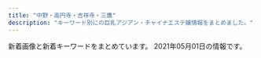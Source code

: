 ```yaml
---
title: "中野・高円寺・吉祥寺・三鷹"
description: "キーワード別にの巨乳アジアン・チャイナエステ嬢情報をまとめました。"
---
```


新着画像と新着キーワードをまとめています。
2021年05月01日の情報です。

<DmmAffiliateIns />
<KeywordTable
  shops={
    [
    {
        "img_links": [
            "http://e-excel.work/img/aoi1.jpg",
            "http://e-excel.work/img/mio1.jpg",
            "http://e-excel.work/images/rec1.png",
            "http://e-excel.work/images/staff_t.png",
            "http://e-excel.work/images/3.jpg",
            "http://e-excel.work/images/4.jpg",
            "http://e-excel.work/images/1.jpg",
            "http://e-excel.work/images/concept.jpg",
            "http://e-excel.work/images/2.jpg",
            "http://e-excel.work/images/tel.png",
            "http://e-excel.work/images/int2.png",
            "http://e-excel.work/images/tr.png",
            "http://e-excel.work/images/head.jpg",
            "http://e-excel.work/images/interior_t.png",
            "http://e-excel.work/images/int1.jpg",
            "http://e-excel.work/images/news.jpg",
            "http://e-excel.work/img/yuyu1.jpg",
            "http://e-excel.work/images/mobile.png",
            "http://e-excel.work/img/rina1.jpg",
            "http://e-excel.work/images/rec2.png",
            "http://e-excel.work/images/sys.png"
        ],
        "keywords": {},
        "name": "\u3089\u304f\u3089\u304f",
        "url": "http://e-excel.work/",
        "station": "\u4e2d\u4e95\u99c5\u5357\u53e3"
    },
    {
        "name": "Tiramisu-\u30c6\u30a3\u30e9\u30df\u30b9-",
        "keywords": {
            "E": 1,
            "D": 12,
            "C": 4,
            "85": 1,
            "86": 2,
            "87": 11,
            "90": 1,
            "88": 2
        },
        "img_links": [
            "http://tiramisu-o.com/uploads/ece2636e552ccdbaf2cac9f9eee51c28.jpg",
            "http://tiramisu-o.com/images/girls_11.jpg",
            "http://tiramisu-o.com/uploads/a7263623a76fce9fd9e74e3c5231dde6.jpg",
            "http://tiramisu-o.com/images/index_04.jpg",
            "http://tiramisu-o.com/images/index_15.jpg",
            "http://tiramisu-o.com/images/index_24.jpg",
            "http://tiramisu-o.com/images/link_11.jpg",
            "http://tiramisu-o.com/uploads/7ad70e845e154bf3fac932727fb23777.jpg",
            "http://tiramisu-o.com/uploads/74cae8e5ad5ff370a7835faa49a59ed0.jpg",
            "http://tiramisu-o.com/images/index_22.jpg",
            "http://tiramisu-o.com/images/photo_12.jpg",
            "http://tiramisu-o.com/uploads/01928d7157707ed584ed91afaee09aa7.jpg",
            "http://tiramisu-o.com/uploads/0f11fd28e7ec7bc3475d7e4d04d97321.jpg",
            "http://tiramisu-o.com/uploads/c16088aeb419267011cf1f6cb5153cea.jpg",
            "http://tiramisu-o.com/images/index_09.jpg",
            "http://tiramisu-o.com/uploads/ad5b83ad32836796dd7749edbda88c42.jpg",
            "http://tiramisu-o.com/images/index_02.jpg",
            "http://tiramisu-o.com/uploads/748d799dda38b94591609302af071dd7.jpg",
            "http://tiramisu-o.com/images/index_06.jpg",
            "http://tiramisu-o.com/uploads/a127317ec4f5d0dc2281168df4090856.jpg",
            "http://tiramisu-o.com/images/index_08.jpg",
            "http://tiramisu-o.com/images/index_20.jpg",
            "http://tiramisu-o.com/uploads/0576a8bf93edc11647c2e4e17ae1a0e1.jpg",
            "http://tiramisu-o.com/images/index_19.jpg",
            "http://tiramisu-o.com/images/index_03.jpg",
            "http://tiramisu-o.com/images/girls_13.jpg",
            "http://tiramisu-o.com/images/index_23.jpg",
            "http://tiramisu-o.com/images/index_10.jpg",
            "http://tiramisu-o.com/images/index_18.jpg",
            "http://tiramisu-o.com/uploads/1a05c443783e211268f5fd91fee961e6.jpg",
            "http://tiramisu-o.com/uploads/24dc578533fbd40c88dba3454a90df13.jpg",
            "http://tiramisu-o.com/images/index_17.jpg",
            "http://tiramisu-o.com/uploads/4e0b8c43eddabd91acede0412c242113.jpg",
            "http://tiramisu-o.com/uploads/5884fb095e084ab1c3fb3c13535db9d6.jpg",
            "http://tiramisu-o.com/images/index_05.jpg",
            "http://tiramisu-o.com/uploads/6f76cd9eaff23d5d6398e9d606a901d1.jpg",
            "http://tiramisu-o.com/images/index_16.jpg",
            "http://tiramisu-o.com/uploads/5978b51ecca66ca81d431bcaad128c75.jpg",
            "http://tiramisu-o.com/images/index_12.jpg",
            "http://tiramisu-o.com/images/index_01.jpg",
            "http://tiramisu-o.com/images/photo_11.jpg",
            "http://tiramisu-o.com/my_work/images/pic1.png",
            "http://tiramisu-o.com/images/index_07.jpg",
            "http://tiramisu-o.com/uploads/702c1288dd9843aabfbb06d182fec4f4.jpg",
            "http://tiramisu-o.com/images/index_13.jpg",
            "http://tiramisu-o.com/uploads/7c58aaecf422209a030b99bb8792a1cf.jpg",
            "http://tiramisu-o.com/uploads/8db399091a85c075e1f0d0901aa7d948.jpg"
        ],
        "station": "JR\u837b\u7aaa\u99c5\u897f\u53e3",
        "url": "http://tiramisu-o.com/"
    },
    {
        "url": "http://f-relax.net/",
        "keywords": {
            "90": 1,
            "85": 1,
            "86": 1,
            "C": 4,
            "88": 1
        },
        "name": "\u30a8\u30b9\u30fb\u30c8\u30c3\u30d7",
        "img_links": [
            "http://f-relax.net/girl/02a.jpg",
            "http://f-relax.net/girl/03b.jpg",
            "http://f-relax.net/girl/01b.jpg",
            "http://f-relax.net/girl/03.jpg",
            "http://f-relax.net/girl/01a.jpg",
            "http://f-relax.net/images/sub_12.jpg",
            "http://f-relax.net/images/index_02.jpg",
            "http://f-relax.net/girl/02b.jpg",
            "http://f-relax.net/images/acc.jpg",
            "http://f-relax.net/images/rec_09.jpg",
            "http://f-relax.net/girl/04.jpg",
            "http://f-relax.net/images/info.jpg",
            "http://f-relax.net/girl/02.jpg",
            "http://f-relax.net/girl/01.jpg",
            "http://f-relax.net/girl/03a.jpg",
            "http://f-relax.net/images/index_01.jpg",
            "http://f-relax.net/images/index_13.jpg",
            "http://f-relax.net/images/index_16.jpg",
            "http://f-relax.net/images/index_04.jpg",
            "http://f-relax.net/images/index_05.jpg",
            "http://f-relax.net/girl/04a.jpg",
            "http://f-relax.net/images/info_09.jpg",
            "http://f-relax.net/girl/04b.jpg",
            "http://f-relax.net/images/index_06.jpg",
            "http://f-relax.net/images/index_11.jpg",
            "http://f-relax.net/images/staff_09.jpg",
            "http://f-relax.net/images/rec.jpg",
            "http://f-relax.net/images/index_14.jpg",
            "http://f-relax.net/images/index_03.jpg",
            "http://f-relax.net/images/index_07.jpg",
            "http://f-relax.net/images/02.jpg",
            "http://f-relax.net/images/01.jpg",
            "http://f-relax.net/images/index_12.jpg",
            "http://f-relax.net/images/line.jpg"
        ],
        "station": "JR\u4e09\u9df9\u99c5\u5357\u53e3"
    },
    {
        "station": "JR\u4e2d\u91ce\u99c5\u5357\u53e3",
        "name": "Angelica\u30fb\u30a2\u30f3\u30b8\u30a7\u30ea\u30ab",
        "img_links": [
            "http://heal-rlx.com/images/campaign2.jpg",
            "http://heal-rlx.com/images/access/kanban.jpg",
            "http://heal-rlx.com/scdl/staff/10121.jpg",
            "http://heal-rlx.com/images/sptod.png",
            "http://heal-rlx.com/scdl/staff/10111.jpg",
            "http://heal-rlx.com/images/access/roaddm.png",
            "http://heal-rlx.com/images/access/road1.jpg",
            "http://heal-rlx.com/images/rec.jpg",
            "http://heal-rlx.com/images/access/road3.jpg",
            "http://heal-rlx.com/images/campaign1.jpg",
            "http://heal-rlx.com/scdl/staff/10101.jpg",
            "http://heal-rlx.com/scdl/staff/10102.jpg",
            "http://heal-rlx.com/scdl/staff/10031.jpg",
            "http://heal-rlx.com/images/access/road4.jpg",
            "http://heal-rlx.com/scdl/staff/10071.jpg",
            "http://heal-rlx.com/images/access/road2.jpg",
            "http://heal-rlx.com/images/gallery/gallery02.jpg",
            "http://heal-rlx.com/images/gallery/gallery01.jpg",
            "http://heal-rlx.com/scdl/staff/10132.jpg",
            "http://heal-rlx.com/images/gallery/gallery03.jpg",
            "http://heal-rlx.com/scdl/staff/10051.jpg",
            "http://heal-rlx.com/images/sptel.png",
            "http://heal-rlx.com/scdl/staff/10011.jpg",
            "http://heal-rlx.com/scdl/staff/10141.jpg",
            "http://heal-rlx.com/scdl/staff/10122.jpg",
            "http://heal-rlx.com/scdl/staff/10041.jpg",
            "http://heal-rlx.com/scdl/staff/10131.jpg"
        ],
        "keywords": {
            "\u30bb\u30af\u30b7\u30fc": 1
        },
        "url": "http://heal-rlx.com/"
    },
    {
        "station": "JR\u4e2d\u91ce\u99c5\u5317\u53e3",
        "keywords": {
            "D": 68,
            "83": 17,
            "86": 51,
            "C": 30,
            "87": 17
        },
        "img_links": [
            "https://sango.tyo.cm/images/ac.jpg",
            "https://sango.tyo.cm/images/room2.jpg",
            "https://sango.tyo.cm/images/s_news.jpg",
            "https://sango.tyo.cm/images/news_bj2.jpg",
            "https://sango.tyo.cm/images/mobile.jpg",
            "https://sango.tyo.cm/images/s2.jpg",
            "https://sango.tyo.cm/images/s1.jpg",
            "https://sango.tyo.cm/images/s_link.jpg",
            "https://sango.tyo.cm/images/s_face.jpg",
            "https://sango.tyo.cm/photos/sites/57/2021/04/2021040613001077.jpg",
            "https://sango.tyo.cm/images/top.jpg",
            "https://sango.tyo.cm/photos/sites/57/2021/04/2021040612550483.jpg",
            "https://sango.tyo.cm/photos/sites/57/2021/04/2021040612564880.jpg",
            "https://sango.tyo.cm/images/tel.jpg",
            "https://sango.tyo.cm/images/room1.jpg",
            "https://sango.tyo.cm/images/s_staff.jpg",
            "https://sango.tyo.cm/images/room4.jpg",
            "https://sango.tyo.cm/images/room5.jpg",
            "https://sango.tyo.cm/photos/sites/57/2021/04/2021040612584231.jpg",
            "https://sango.tyo.cm/images/new.jpg",
            "https://sango.tyo.cm/images/room3.jpg",
            "https://sango.tyo.cm/images/room6.jpg",
            "https://sango.tyo.cm/photos/sites/57/2021/04/2021040613034580.jpg"
        ],
        "url": "https://sango.tyo.cm/",
        "name": "\u73ca\u745a"
    },
    {
        "img_links": [
            "http://www.hanabira.work/img/01.jpg",
            "http://www.hanabira.work/img/images/nav_01.png",
            "http://www.hanabira.work/img/03.jpg",
            "http://www.hanabira.work/img/images/nav_03.png",
            "http://www.hanabira.work/img/images/nav_05.png",
            "http://www.hanabira.work/img/images/nav_02.png",
            "http://www.hanabira.work/img/images/nav_04.png",
            "http://www.hanabira.work/img/02.jpg",
            "http://www.hanabira.work/img/images/nav_06.png"
        ],
        "keywords": {},
        "url": "http://www.hanabira.work/",
        "station": "JR\u9ad8\u5186\u5bfa\u99c5\u5317\u53e3",
        "name": "\u521d\u604b"
    },
    {
        "url": "http://kokoro.tyo.cm/",
        "keywords": {},
        "name": "kokoro",
        "img_links": [],
        "station": "JR\u837b\u7aaa\u99c5\u5357\u53e3"
    },
    {
        "station": "JR\u837b\u7aaa\u99c5\u897f\u53e3",
        "name": "\u30ec\u30a4\u30f3\u30dc\u30fc",
        "url": "http://rainbow.esnavi.work/",
        "img_links": [
            "http://rainbow.esnavi.work/sp_nav03.png",
            "http://rainbow.esnavi.work/2020022105445070.jpg",
            "http://rainbow.esnavi.work/2020033010050746.jpg",
            "http://rainbow.esnavi.work/sp_nav01.png",
            "http://rainbow.esnavi.work/mimi.jpg",
            "http://rainbow.esnavi.work/2020033010050818.jpg",
            "http://rainbow.esnavi.work/2020022105435581.jpg",
            "http://rainbow.esnavi.work/sp_top.jpg",
            "http://rainbow.esnavi.work/kanban.jpg",
            "http://rainbow.esnavi.work/tit_staff03.png",
            "http://rainbow.esnavi.work/sp_nav02.png"
        ],
        "keywords": {
            "D": 15,
            "86": 15,
            "84": 1,
            "E": 4,
            "88": 4,
            "C": 13
        }
    },
    {
        "station": "JR\u9ad8\u5186\u5bfa\u99c5\u5317\u53e3",
        "keywords": {
            "89": 2,
            "86": 1,
            "85": 1,
            "E": 1,
            "D": 2,
            "87": 1,
            "C": 2
        },
        "url": "http://milktea.rankuens.com/",
        "name": "\u30df\u30eb\u30af\u30c6\u30a3\u30fc",
        "img_links": [
            "http://milktea.rankuens.com/css/nav/nav05.png",
            "http://milktea.rankuens.com/css/nav/nav02.png",
            "http://milktea.rankuens.com/css/nav/nav04.png",
            "http://milktea.rankuens.com/css/nav/nav06.png",
            "http://milktea.rankuens.com/css/top01.png",
            "http://milktea.rankuens.com/css/nav/nav03.png",
            "http://milktea.rankuens.com/css/staff/staff06.png",
            "http://milktea.rankuens.com/css/staff/staff05-b.png",
            "http://milktea.rankuens.com/css/staff/staff01.png",
            "http://milktea.rankuens.com/css/staff/staff02.png",
            "http://milktea.rankuens.com/css/nav/nav01.png",
            "http://milktea.rankuens.com/css/staff/staff05.png",
            "http://milktea.rankuens.com/css/tel.png",
            "http://milktea.rankuens.com/css/staff/staff04.png"
        ]
    },
    {
        "station": "JR\u4e2d\u91ce\u99c5\u5317\u53e3",
        "img_links": [
            "http://www.es-sanken.link/staff/ayumi.jpg",
            "http://www.es-sanken.link/images/staff_t.jpg",
            "http://www.es-sanken.link/images/2.jpg",
            "http://www.es-sanken.link/sp/images/news.jpg",
            "http://www.es-sanken.link/sp/img/ayumi1.jpg",
            "http://www.es-sanken.link/images/3.jpg",
            "http://www.es-sanken.link/img/mayu1.jpg",
            "http://www.es-sanken.link/sp/staff/rina.jpg",
            "http://www.es-sanken.link/sp/images/head.jpg",
            "http://www.es-sanken.link/sp/images/rec1.jpg",
            "http://www.es-sanken.link/images/rec2.jpg",
            "http://www.es-sanken.link/images/interior_t.jpg",
            "http://www.es-sanken.link/images/tg.jpg",
            "http://www.es-sanken.link/img/mai1.jpg",
            "http://www.es-sanken.link/sp/img/kana1.jpg",
            "http://www.es-sanken.link/staff/sayuri.jpg",
            "http://www.es-sanken.link/sp/images/topgirl.jpg",
            "http://www.es-sanken.link/sp/images/rec2.jpg",
            "http://www.es-sanken.link/sp/images/comment.jpg",
            "http://www.es-sanken.link/sp/images/int2.jpg",
            "http://www.es-sanken.link/sp/img/mai1.jpg",
            "http://www.es-sanken.link/sp/images/tel.jpg",
            "http://www.es-sanken.link/images/int2.jpg",
            "http://www.es-sanken.link/images/sys2.jpg",
            "http://www.es-sanken.link/images/1.jpg",
            "http://www.es-sanken.link/staff/mayu.jpg",
            "http://www.es-sanken.link/staff/rina.jpg",
            "http://www.es-sanken.link/images/int1.jpg",
            "http://www.es-sanken.link/images/sys3.jpg",
            "http://www.es-sanken.link/sp/images/int1.jpg",
            "http://www.es-sanken.link/images/6.jpg",
            "http://www.es-sanken.link/sp/images/newsb.png",
            "http://www.es-sanken.link/sp/images/footer.jpg",
            "http://www.es-sanken.link/sp/images/sys3.jpg",
            "http://www.es-sanken.link/images/rec1.jpg",
            "http://www.es-sanken.link/images/head.jpg",
            "http://www.es-sanken.link/sp/images/sys1.jpg",
            "http://www.es-sanken.link/images/sm.jpg",
            "http://www.es-sanken.link/images/up.png",
            "http://www.es-sanken.link/sp/images/ac1.jpg",
            "http://www.es-sanken.link/sp/staff/ayumi.jpg",
            "http://www.es-sanken.link/sp/img/mayu1.jpg",
            "http://www.es-sanken.link/staff/mai.jpg",
            "http://www.es-sanken.link/staff/kana.jpg",
            "http://www.es-sanken.link/images/5.jpg",
            "http://www.es-sanken.link/images/4.jpg",
            "http://www.es-sanken.link/sp/staff/kana.jpg",
            "http://www.es-sanken.link/images/tr.jpg",
            "http://www.es-sanken.link/sp/staff/mayu.jpg",
            "http://www.es-sanken.link/images/news.jpg",
            "http://www.es-sanken.link/sp/staff/sayuri.jpg",
            "http://www.es-sanken.link/sp/images/sys2.jpg",
            "http://www.es-sanken.link/sp/images/ac2.jpg",
            "http://www.es-sanken.link/sp/images/staff_t.jpg",
            "http://www.es-sanken.link/images/ta.jpg",
            "http://www.es-sanken.link/sp/staff/mai.jpg",
            "http://www.es-sanken.link/sp/img/sayuri1.jpg",
            "http://www.es-sanken.link/img/mai2.jpg",
            "http://www.es-sanken.link/sp/images/interior_t.jpg",
            "http://www.es-sanken.link/img/ayumi1.jpg",
            "http://www.es-sanken.link/sp/img/rina1.jpg",
            "http://www.es-sanken.link/img/sayuri1.jpg",
            "http://www.es-sanken.link/img/kana1.jpg",
            "http://www.es-sanken.link/images/sys1.jpg",
            "http://www.es-sanken.link/img/rina1.jpg"
        ],
        "name": "S\u30fb\u30a2\u30ed\u30de",
        "url": "http://www.es-sanken.link",
        "keywords": {}
    },
    {
        "url": "http://relax-free.info/rose/",
        "img_links": [
            "http://relax-free.info/rose/images/t1.jpg",
            "http://relax-free.info/rose/images/bill5.jpg",
            "http://relax-free.info/rose/images/t4.jpg",
            "http://relax-free.info/rose/images/bar-sejutu.png",
            "http://relax-free.info/rose/images/bill4.jpg",
            "http://relax-free.info/rose/images/bar-greeting.png",
            "http://relax-free.info/rose/images/s12.jpg",
            "http://relax-free.info/rose/images/t3.jpg",
            "http://relax-free.info/rose/images/bill3.jpg",
            "http://relax-free.info/rose/images/bill1.jpg",
            "http://relax-free.info/rose/images/s10.jpg",
            "http://relax-free.info/rose/images/s11.jpg",
            "http://relax-free.info/rose/images/s9.jpg",
            "http://relax-free.info/rose/images/t2.jpg",
            "http://relax-free.info/rose/images/bill2.jpg"
        ],
        "keywords": {
            "C": 1
        },
        "station": "JR\u6771\u4e2d\u91ce\u99c5\u897f\u53e3",
        "name": "\u30ed\u30fc\u30ba"
    },
    {
        "station": "JR\u837b\u7aaa\u99c5\u5357\u53e3",
        "img_links": [],
        "keywords": {},
        "url": "http://tiamo.est.cm/",
        "name": "TIAMO \u30c6\u30a3\u30a2\u30e2"
    },
    {
        "station": "JR\u6771\u4e2d\u91ce\u99c5\u6771\u53e3",
        "img_links": [
            "http://www.es-selene.link/img/header/tel_s.png",
            "http://www.es-selene.link/staff/eri1.jpg",
            "http://www.es-selene.link/img/header/tel.png",
            "http://www.es-selene.link/img/recruit/topimage.jpg",
            "http://www.es-selene.link/img/banner/rec.jpg",
            "http://www.es-selene.link/staff/yui1.jpg",
            "http://www.es-selene.link/templates_c/e1s.jpg",
            "http://www.es-selene.link/templates_c/e3s.jpg",
            "http://www.es-selene.link/templates_c/e2s.jpg",
            "http://www.es-selene.link/staff/ena1.jpg",
            "http://www.es-selene.link/img/icon/close.png",
            "http://www.es-selene.link/templates_c/e3.jpg",
            "http://www.es-selene.link/img/access/topimage.jpg",
            "http://www.es-selene.link/img/footer/tel.png",
            "http://www.es-selene.link/templates_c/e2.jpg",
            "http://www.es-selene.link/templates_c/e1.jpg",
            "http://www.es-selene.link/staff/haru1.jpg"
        ],
        "keywords": {
            "D": 4,
            "86": 3,
            "E": 4,
            "88": 3,
            "C": 19,
            "85": 6
        },
        "name": "Selene*\u30bb\u30ec\u30fc\u30cd",
        "url": "http://www.es-selene.link/"
    },
    {
        "url": "http://hanabi.iest.jp/",
        "img_links": [
            "http://hanabi.iest.jp/images/demo/slider/images/slide3.png",
            "http://hanabi.iest.jp/images/demo/slider/images/slide2.png",
            "http://hanabi.iest.jp/images/staff_image/staff_05a.jpg",
            "http://hanabi.iest.jp/images/massage/massage_04a.jpg",
            "http://hanabi.iest.jp/images/staff_image/staff_04a.jpg",
            "http://hanabi.iest.jp/images/home/index_13.jpg",
            "http://hanabi.iest.jp/images/top/top_04.jpg",
            "http://hanabi.iest.jp/images/top/top_01.jpg",
            "http://hanabi.iest.jp/images/massage/massage_03a.jpg",
            "http://hanabi.iest.jp/images/staff_one/staff_ba.png",
            "http://hanabi.iest.jp/images/staff_image/staff_08a.jpg",
            "http://hanabi.iest.jp/images/massage/massage_02b.jpg",
            "http://hanabi.iest.jp/images/top/top_03.jpg",
            "http://hanabi.iest.jp/images/top/top_05.jpg",
            "http://hanabi.iest.jp/images/demo/slider/images/slide1.png",
            "http://hanabi.iest.jp/images/staff_image/staff_07a.jpg",
            "http://hanabi.iest.jp/images/top/top_06.jpg",
            "http://hanabi.iest.jp/images/massage/massage_03b.jpg",
            "http://hanabi.iest.jp/images/staff/staff_top.png",
            "http://hanabi.iest.jp/images/home/top.jpg",
            "http://hanabi.iest.jp/images/massage/massage_04b.jpg",
            "http://hanabi.iest.jp/images/staff_image/staff_04b.jpg",
            "http://hanabi.iest.jp/images/home/index_11.jpg",
            "http://hanabi.iest.jp/images/staff_image/staff_03b.jpg",
            "http://hanabi.iest.jp/images/top/top_08.png",
            "http://hanabi.iest.jp/images/massage/massage_02a.jpg",
            "http://hanabi.iest.jp/images/staff_image/staff_06a.jpg",
            "http://hanabi.iest.jp/images/massage/massage_la.jpg",
            "http://hanabi.iest.jp/images/index_page_top.png",
            "http://hanabi.iest.jp/images/staff_image/staff_01a.jpg",
            "http://hanabi.iest.jp/images/home/index_tel.jpg",
            "http://hanabi.iest.jp/images/massage/massage_01a.jpg",
            "http://hanabi.iest.jp/images/top/top_02.jpg",
            "http://hanabi.iest.jp/images/staff_image/staff_03a.jpg",
            "http://hanabi.iest.jp/images/staff_image/staff_05b.jpg",
            "http://hanabi.iest.jp/images/massage/massage_01b.jpg"
        ],
        "station": "\u6b66\u8535\u95a2\u99c5\u5357\u53e3",
        "name": "\u82b1\u706b",
        "keywords": {}
    },
    {
        "name": "Candle \uff5e\u30ad\u30e3\u30f3\u30c9\u30eb\uff5e",
        "keywords": {},
        "url": "https://firelady.iest.info/",
        "station": "JR\u837b\u7aaa\u99c5\u5357\u53e3",
        "img_links": []
    },
    {
        "keywords": {},
        "url": "http://grace-ogikubo.link/",
        "name": "\u30b0\u30ec\u30fc\u30b9",
        "station": "JR\u837b\u7aaa\u99c5\u5317\u53e3",
        "img_links": [
            "http://grace-ogikubo.link/_src/18502409/slider1.jpg",
            "http://grace-ogikubo.link/_src/51290507/img20210426145721510745.png",
            "http://grace-ogikubo.link/_src/46513792/img20180515000939366224.png",
            "http://grace-ogikubo.link/_src/38258164/img20191226185648441738.png",
            "http://grace-ogikubo.link/_src/46513781/img20200128123935549821.png",
            "http://grace-ogikubo.link/_src/22329248/img20180515000939399763.png",
            "http://grace-ogikubo.link/_src/18502375/img20160907013331366028.png",
            "http://grace-ogikubo.link/_src/46513788/img20180515000939349207.png",
            "http://grace-ogikubo.link/_src/18502412/1.jpg",
            "http://grace-ogikubo.link/_src/18502424/img20180520131800398045.png",
            "http://grace-ogikubo.link/_src/18502309/img20160905232400497638.png",
            "http://grace-ogikubo.link/_src/33848818/img20190304223459260987.png",
            "http://grace-ogikubo.link/_src/33848820/img20180515000939321049.png",
            "http://grace-ogikubo.link/_src/18502315/img20160905232445224246.png",
            "http://grace-ogikubo.link/_src/38258161/img20191226185648441738.png",
            "http://grace-ogikubo.link/_src/49556469/img20201029190543267488.png",
            "http://grace-ogikubo.link/_src/18502435/img20180514232217540570.png",
            "http://grace-ogikubo.link/_src/46513779/img20180515000939366224.png",
            "http://grace-ogikubo.link/_src/18502258/_dsf0569.jpg",
            "http://grace-ogikubo.link/_src/18502284/tel2.png",
            "http://grace-ogikubo.link/_src/18502270/xxxx.png",
            "http://grace-ogikubo.link/_src/36050696/img20191009182552057053.png",
            "http://grace-ogikubo.link/_src/48517939/img20201002172121373632.png",
            "http://grace-ogikubo.link/_src/18502268/sign.png",
            "http://grace-ogikubo.link/_src/18502311/img20160905232411911726.png",
            "http://grace-ogikubo.link/_src/46513773/img20191210193133198345.png",
            "http://grace-ogikubo.link/_src/46513721/img20180515000939399763.png",
            "http://grace-ogikubo.link/_src/18502332/sign.png",
            "http://grace-ogikubo.link/_src/18502256/_dsf0551-hdr.jpg",
            "http://grace-ogikubo.link/_src/18502430/slider.jpg",
            "http://grace-ogikubo.link/_src/18502410/slider2.jpg",
            "http://grace-ogikubo.link/_src/18502411/slider3.jpg",
            "http://grace-ogikubo.link/_src/46513734/img20180515000939349207.png",
            "http://grace-ogikubo.link/_src/33847581/img20190304223459260987.png",
            "http://grace-ogikubo.link/_src/18502282/bloc.png",
            "http://grace-ogikubo.link/_src/48518203/img20201002172121418956.png",
            "http://grace-ogikubo.link/_src/18502283/toho.png",
            "http://grace-ogikubo.link/_src/49556483/img20201029190543267488.png",
            "http://grace-ogikubo.link/_src/33847584/img20180515000939321049.png",
            "http://grace-ogikubo.link/_src/33848822/img20190708123951442965.png",
            "http://grace-ogikubo.link/_src/48518202/img20201002172121373632.png",
            "http://grace-ogikubo.link/_src/18502350/ss1.png",
            "http://grace-ogikubo.link/_src/48517942/img20201002172121418956.png",
            "http://grace-ogikubo.link/_src/18502255/wechatimg584_20190422220534557.jpg",
            "http://grace-ogikubo.link/_src/18502408/slider4.jpg",
            "http://grace-ogikubo.link/_src/18502341/sign.png",
            "http://grace-ogikubo.link/_src/18502414/wechatimg276.jpg",
            "http://grace-ogikubo.link/_src/22326430/sign.png",
            "http://grace-ogikubo.link/_src/18502420/img20191001122905775719.png",
            "http://grace-ogikubo.link/_src/18502259/gg1.png",
            "http://grace-ogikubo.link/_src/18502372/img20160907013218046305.png",
            "http://grace-ogikubo.link/_src/46513791/img20191210193133198345.png",
            "http://grace-ogikubo.link/_src/18502257/_dsf0560.jpg",
            "http://grace-ogikubo.link/_src/22329262/img20180515003004409500.png",
            "http://grace-ogikubo.link/_src/18502272/line1.png",
            "http://grace-ogikubo.link/_src/36050681/img20191009182552057053.png",
            "http://grace-ogikubo.link/_src/18502327/img20160906032301604001.png",
            "http://grace-ogikubo.link/_src/18502422/img20191001123048353708.png",
            "http://grace-ogikubo.link/_src/33847588/img20190708123951442965.png",
            "http://grace-ogikubo.link/_src/18502379/ss3.png",
            "http://grace-ogikubo.link/_src/18502383/line4.png",
            "http://grace-ogikubo.link/_src/18502254/wechatimg583_20190422220513214.jpg",
            "http://grace-ogikubo.link/_src/18502374/img20160907013313231455.png",
            "http://grace-ogikubo.link/_src/18502373/img20160907013250266894.png",
            "http://grace-ogikubo.link/_src/18502399/img20160907020750279447.png",
            "http://grace-ogikubo.link/_src/18502252/sign.png",
            "http://grace-ogikubo.link/_src/18502416/2.jpg",
            "http://grace-ogikubo.link/_src/18502313/img20160905232432223316.png",
            "http://grace-ogikubo.link/_src/39132552/img20200128123935549821.png",
            "http://grace-ogikubo.link/_src/18502260/gg2.png",
            "http://grace-ogikubo.link/_src/18502497/img20180515000939360533.png",
            "http://grace-ogikubo.link/_src/18502317/img20160905232518927313.png"
        ]
    },
    {
        "img_links": [
            "http://jupiter.esnavi.work/2/uploadimg/1565950572.jpg",
            "http://jupiter.esnavi.work/h2.jpg",
            "http://jupiter.esnavi.work/2/uploadimg/1607690636.jpg",
            "http://jupiter.esnavi.work/2/uploadimg/1593404078.jpg",
            "http://jupiter.esnavi.work/h0.jpg",
            "http://jupiter.esnavi.work/2/uploadimg/1596225457.jpg",
            "http://jupiter.esnavi.work/2/uploadimg/1596225568.jpg",
            "http://jupiter.esnavi.work/h3.jpg",
            "http://jupiter.esnavi.work/2/uploadimg/1593144206.jpg",
            "http://jupiter.esnavi.work/top.jpg",
            "http://jupiter.esnavi.work/2/uploadimg/1617366561.jpg",
            "http://jupiter.esnavi.work/int2.jpg",
            "http://jupiter.esnavi.work/2/uploadimg/1594128693.jpg",
            "http://jupiter.esnavi.work/2/uploadimg/1613996095.jpg",
            "http://jupiter.esnavi.work/2/uploadimg/1590560844.jpg",
            "http://jupiter.esnavi.work/h1.jpg",
            "http://jupiter.esnavi.work/2/uploadimg/1618454264.jpg"
        ],
        "station": "\u65b0\u9ad8\u5186\u5bfa\u99c5",
        "keywords": {
            "C": 36,
            "86": 36,
            "87": 36,
            "E": 24,
            "G": 1,
            "D": 60,
            "83": 36
        },
        "name": "\u6728\u661f",
        "url": "http://jupiter.esnavi.work/"
    },
    {
        "station": "JR\u9ad8\u5186\u5bfa\u99c5\u5357\u53e3",
        "url": "http://f-rlx.xyz/",
        "keywords": {
            "87": 5,
            "C": 5,
            "86": 5,
            "D": 5
        },
        "img_links": [
            "http://f-rlx.xyz/s/images/kanban.jpg",
            "http://f-rlx.xyz/s/images/slider/3.jpg",
            "http://f-rlx.xyz/s/images/slider/1.jpg",
            "http://f-rlx.xyz/images/index_13.jpg",
            "http://f-rlx.xyz/s/images/pc.png",
            "http://f-rlx.xyz/images/index_07.jpg",
            "http://f-rlx.xyz/images/upload/thumb/740e5dec2ca54806.jpg",
            "http://f-rlx.xyz/s/images/t2.jpg",
            "http://f-rlx.xyz/s/images/t3.jpg",
            "http://f-rlx.xyz/images/index_03.jpg",
            "http://f-rlx.xyz/images/upload/thumb/12c7dee67ce9a3ec.jpg",
            "http://f-rlx.xyz/images/index_26.jpg",
            "http://f-rlx.xyz/s/images/service_01.png",
            "http://f-rlx.xyz/images/index_02.jpg",
            "http://f-rlx.xyz/images/index_09.jpg",
            "http://f-rlx.xyz/images/upload/thumb/0365bf78f9f1e225.jpg",
            "http://f-rlx.xyz/s/uploads/06.jpg",
            "http://f-rlx.xyz/s/images/t4.jpg",
            "http://f-rlx.xyz/images/index_05.jpg",
            "http://f-rlx.xyz/s/image/nav_topics.png",
            "http://f-rlx.xyz/images/upload/thumb/02f5c6f80e764efa.jpg",
            "http://f-rlx.xyz/images/upload/thumb/87360a30af268254.jpg",
            "http://f-rlx.xyz/s/image/nav_top.png",
            "http://f-rlx.xyz/s/uploads/08.jpg",
            "http://f-rlx.xyz/images/index_04.jpg",
            "http://f-rlx.xyz/images/index_06.jpg",
            "http://f-rlx.xyz/s/images/service_03.png",
            "http://f-rlx.xyz/s/images/iphone.png",
            "http://f-rlx.xyz/images/upload/thumb/612c61f669752eb1.jpg",
            "http://f-rlx.xyz/images/02.jpg",
            "http://f-rlx.xyz/images/03.jpg",
            "http://f-rlx.xyz/images/index_23.jpg",
            "http://f-rlx.xyz/girl/06.jpg",
            "http://f-rlx.xyz/images/index_12.jpg",
            "http://f-rlx.xyz/images/upload/thumb/ce903c0949e659f6.jpg",
            "http://f-rlx.xyz/images/rec.jpg",
            "http://f-rlx.xyz/images/index_20.jpg",
            "http://f-rlx.xyz/images/index_01.jpg",
            "http://f-rlx.xyz/images/index_10.jpg",
            "http://f-rlx.xyz/images/upload/thumb/2efa8499992b3a9c.jpg",
            "http://f-rlx.xyz/images/upload/thumb/939a60785cc7a167.jpg",
            "http://f-rlx.xyz/s/images/top_2.jpg",
            "http://f-rlx.xyz/images/upload/thumb/b40c9bdbc5a67fd9.jpg",
            "http://f-rlx.xyz/images/upload/thumb/ca7495be19fbf15b.jpg",
            "http://f-rlx.xyz/images/info_11.jpg",
            "http://f-rlx.xyz/s/images/slider/next.png",
            "http://f-rlx.xyz/s/image/nav_manga.png",
            "http://f-rlx.xyz/images/index_17.jpg",
            "http://f-rlx.xyz/s/image/nav_sys.png",
            "http://f-rlx.xyz/images/index_27.jpg",
            "http://f-rlx.xyz/images/staff_11.jpg",
            "http://f-rlx.xyz/images/index_21.jpg",
            "http://f-rlx.xyz/s/images/slider/prev.png",
            "http://f-rlx.xyz/images/index_15.jpg",
            "http://f-rlx.xyz/girl/02.jpg",
            "http://f-rlx.xyz/girl/04.jpg",
            "http://f-rlx.xyz/s/image/nav_cast.png",
            "http://f-rlx.xyz/images/index_19.jpg",
            "http://f-rlx.xyz/images/index_08.jpg",
            "http://f-rlx.xyz/images/index_29.jpg",
            "http://f-rlx.xyz/images/upload/thumb/b5b618087f90a9f8.jpg",
            "http://f-rlx.xyz/s/uploads/02.jpg",
            "http://f-rlx.xyz/s/images/tel.png",
            "http://f-rlx.xyz/images/info.jpg",
            "http://f-rlx.xyz/s/images/t1.jpg",
            "http://f-rlx.xyz/s/image/nav_hotel.png",
            "http://f-rlx.xyz/s/images/okubokomachi.jpg",
            "http://f-rlx.xyz/images/upload/thumb/90170edff42fc458.jpg",
            "http://f-rlx.xyz/girl/03.jpg",
            "http://f-rlx.xyz/images/upload/thumb/f4775f16c6fc9aa2.jpg",
            "http://f-rlx.xyz/images/rec_11.jpg",
            "http://f-rlx.xyz/images/index_28.jpg",
            "http://f-rlx.xyz/images/01.jpg",
            "http://f-rlx.xyz/images/index_24.jpg",
            "http://f-rlx.xyz/images/index_16.jpg"
        ],
        "name": "\u3082\u307f\u30fc\u3086"
    },
    {
        "name": "\u5922\u6c17\u5206",
        "url": "http://massage-aroma.red/",
        "keywords": {
            "86": 31,
            "87": 6
        },
        "station": "\u4e2d\u91ce\u5742\u4e0a\u99c53\u756a\u53e3",
        "img_links": [
            "http://massage-aroma.red/images/tel.png",
            "http://massage-aroma.red/images/cg01.jpg",
            "http://massage-aroma.red/images/r3.jpg",
            "http://massage-aroma.red/images/b5.jpg",
            "http://massage-aroma.red/images/qrc.png",
            "http://massage-aroma.red/images/r2.jpg",
            "http://massage-aroma.red/images/kan.jpg",
            "http://massage-aroma.red/images/b3.jpg",
            "http://massage-aroma.red/images/card.jpg",
            "http://massage-aroma.red/images/b2.jpg",
            "http://massage-aroma.red/images/b1.jpg",
            "http://massage-aroma.red/images/cg05.jpg",
            "http://massage-aroma.red/images/r1.jpg",
            "http://massage-aroma.red/images/cg06.jpg",
            "http://massage-aroma.red/images/cg02.jpg",
            "http://massage-aroma.red/images/cg03.jpg",
            "http://massage-aroma.red/images/b4.jpg",
            "http://massage-aroma.red/images/cg08.jpg",
            "http://massage-aroma.red/images/rosel.png",
            "http://massage-aroma.red/images/b6.jpg",
            "http://massage-aroma.red/images/roser.png",
            "http://massage-aroma.red/images/cg09.jpg",
            "http://massage-aroma.red/images/r4.jpg"
        ]
    },
    {
        "keywords": {
            "87": 8,
            "85": 8,
            "C": 12,
            "D": 12,
            "86": 8
        },
        "img_links": [
            "http://www.relaxation-hana.xyz/files/005-02.jpg",
            "http://www.relaxation-hana.xyz/files/007-02.jpg",
            "http://www.relaxation-hana.xyz/images/icon_top.png",
            "http://www.relaxation-hana.xyz/files/008-02.jpg",
            "http://www.relaxation-hana.xyz/files/004-03.jpg",
            "http://www.relaxation-hana.xyz/images/btn2.png",
            "http://www.relaxation-hana.xyz/files/001-02.jpg",
            "http://www.relaxation-hana.xyz/files/008-03.jpg",
            "http://www.relaxation-hana.xyz/files/001-03.jpg",
            "http://www.relaxation-hana.xyz/images/index_sm.png",
            "http://www.relaxation-hana.xyz/files/008.jpg",
            "http://www.relaxation-hana.xyz/files/006.jpg",
            "http://www.relaxation-hana.xyz/files/001.jpg",
            "http://www.relaxation-hana.xyz/images/mainImg_sub.jpg",
            "http://www.relaxation-hana.xyz/files/005-03.jpg",
            "http://www.relaxation-hana.xyz/files/005.jpg",
            "http://www.relaxation-hana.xyz/files/006-03.jpg",
            "http://www.relaxation-hana.xyz/files/007-03.jpg",
            "http://www.relaxation-hana.xyz/images/icon_info.png",
            "http://www.relaxation-hana.xyz/files/007.jpg",
            "http://www.relaxation-hana.xyz/files/004.jpg",
            "http://www.relaxation-hana.xyz/images/icon_tel.png",
            "http://www.relaxation-hana.xyz/images/icon_staff.png",
            "http://www.relaxation-hana.xyz/files/006-02.jpg",
            "http://www.relaxation-hana.xyz/files/004-02.jpg"
        ],
        "url": "http://www.relaxation-hana.xyz/",
        "station": "\u6771\u9ad8\u5186\u5bfa\u99c5",
        "name": "\u30ea\u30e9\u30af\u30bc\u30fc\u30b7\u30e7\u30f3\u83ef"
    },
    {
        "keywords": {},
        "name": "\u306f\u3059\u3053",
        "url": "http://hasuko.work/",
        "station": "JR\u897f\u837b\u7aaa\u99c5\u5357\u53e3",
        "img_links": []
    },
    {
        "name": "\u4e21\u53ea\u732b\u30fb\u30ea\u30e3\u30f3\u30c1\u30fc\u30e2\u30fc",
        "img_links": [],
        "url": "http://twocats.jps.mn/",
        "station": "JR\u963f\u4f50\u30f6\u8c37\u99c5\u5357\u53e3",
        "keywords": {}
    },
    {
        "url": "https://pureheart.tokyo/",
        "keywords": {
            "\u80f8": 4,
            "\u304a\u3063\u3071\u3044": 1,
            "\u5de8\u4e73": 7,
            "\u4e73": 7,
            "F": 1,
            "\u30bb\u30af\u30b7\u30fc": 1
        },
        "station": "JR\u837b\u7aaa\u99c5\u5317\u53e3",
        "name": "Pure Heart",
        "img_links": [
            "https://pureheart.tokyo/sites/default/files/pictures/2018-12/shizuka_001_2.jpg",
            "https://pureheart.tokyo/sites/default/files/styles/large/public/pictures/2019-01/mao_001.jpg",
            "https://pureheart.tokyo/sites/default/files/pictures/2021-01/rize_004_1.jpg",
            "https://pureheart.tokyo/sites/default/files/inline-images/PA311701.jpg",
            "https://pureheart.tokyo/sites/default/files/pictures/2021-02/rio_001_0.jpg",
            "https://pureheart.tokyo/sites/default/files/pictures/2020-06/riri_001.jpg",
            "https://pureheart.tokyo/sites/default/files/pictures/2018-06/aya_001.jpg",
            "https://pureheart.tokyo/sites/default/files/pictures/2019-02/miki_001_0.jpg",
            "https://pureheart.tokyo/sites/default/files/pictures/2020-11/asami_001.jpg",
            "https://pureheart.tokyo/sites/default/files/pictures/2018-09/miyuki_002_0.jpg",
            "https://pureheart.tokyo/sites/default/files/pictures/2020-04/ai_003.jpg",
            "https://pureheart.tokyo/sites/default/files/pictures/2018-06/emi_001.jpg",
            "https://pureheart.tokyo/sites/default/files/styles/large/public/pictures/2019-02/miki_001_0.jpg",
            "https://pureheart.tokyo/sites/default/files/pictures/2019-01/mao_001.jpg",
            "https://pureheart.tokyo/sites/default/files/pictures/2020-04/erina_005.jpg",
            "https://pureheart.tokyo/sites/default/files/pictures/2018-06/noa_001.jpg",
            "https://pureheart.tokyo/sites/default/files/inline-images/PA311702.jpg"
        ]
    },
    {
        "url": "https://aro-flower.com/",
        "station": "JR\u963f\u4f50\u30f6\u8c37\u99c5\u5357\u53e3",
        "name": "Aroma Flower\uff5e\u30a2\u30ed\u30de\u30d5\u30e9\u30ef\u30fc\uff5e",
        "keywords": {
            "G": 3,
            "\u80f8": 3,
            "D": 16,
            "E": 11
        },
        "img_links": [
            "https://aro-flower.com/wp-content/themes/este/img/tel.png",
            "https://aro-flower.com/wp-content/themes/este/img/3.jpg",
            "https://aro-flower.com/wp-content/themes/este/img/top-img01.png",
            "https://aro-flower.com/wp-content/uploads/2019/01/sahoaaxsjlklslkla.jpg",
            "https://aro-flower.com/wp-content/uploads/2020/09/897216908765sa.jpg",
            "https://aro-flower.com/wp-content/themes/este/img/6.jpg",
            "https://aro-flower.com/wp-content/themes/este/img/5.jpg",
            "https://aro-flower.com/wp-content/themes/este/img/top-img03.png",
            "https://aro-flower.com/wp-content/uploads/2019/11/xcvbnmkpojihugy.jpg",
            "https://aro-flower.com/wp-content/uploads/2019/09/wasedrftyguihoj.jpg",
            "https://aro-flower.com/wp-content/uploads/2018/12/tyfugihojska.jpg",
            "https://aro-flower.com/wp-content/uploads/2019/03/srdtyfugih.jpg",
            "https://aro-flower.com/wp-content/themes/este/img/top-img03b.png",
            "https://aro-flower.com/wp-content/themes/este/img/1.jpg",
            "https://aro-flower.com/wp-content/uploads/2020/12/3908765sa.jpg",
            "https://aro-flower.com/wp-content/themes/este/img/4.jpg",
            "https://aro-flower.com/wp-content/themes/este/img/tel01.png",
            "https://aro-flower.com/wp-content/uploads/2020/12/2908765sa.jpg",
            "https://aro-flower.com/wp-content/uploads/2020/12/1908765sa.jpg",
            "https://aro-flower.com/wp-content/themes/este/img/2.jpg"
        ]
    },
    {
        "keywords": {},
        "station": "\u65b0\u4e2d\u91ce\u99c54\u756a\u51fa\u53e3",
        "name": "\u6574\u4f53\u697d",
        "url": "https://nakano-mensesthe.com/",
        "img_links": [
            "https://nakano-mensesthe.com/menu/gallery.png",
            "https://nakano-mensesthe.com/staff/aki-l1.jpg",
            "https://nakano-mensesthe.com/images/clear.png",
            "https://nakano-mensesthe.com/icon/yelp.png",
            "https://nakano-mensesthe.com/images/main-sp.jpg",
            "https://nakano-mensesthe.com/button/blog.png",
            "https://nakano-mensesthe.com/menu/home.png",
            "https://nakano-mensesthe.com/room/esthe2.jpg",
            "https://nakano-mensesthe.com/icon/twitter.png",
            "https://nakano-mensesthe.com/staff/eri-s1.jpg",
            "https://nakano-mensesthe.com/button/staff.png",
            "https://nakano-mensesthe.com/staff/yuri-s1.jpg",
            "https://nakano-mensesthe.com/room/8.jpg",
            "https://nakano-mensesthe.com/staff/eri-l1.jpg",
            "https://nakano-mensesthe.com/room/esthe3.jpg",
            "https://nakano-mensesthe.com/room/1.jpg",
            "https://nakano-mensesthe.com/room/7.jpg",
            "https://nakano-mensesthe.com/2019/08/31/1.jpg",
            "https://nakano-mensesthe.com/menu/blog.png",
            "https://nakano-mensesthe.com/images/main1.jpg",
            "https://nakano-mensesthe.com/staff/yuri-l1.jpg",
            "https://nakano-mensesthe.com/icon/line.png",
            "https://nakano-mensesthe.com/link/mens-esthe.png",
            "https://nakano-mensesthe.com/images/footer-r.png",
            "https://nakano-mensesthe.com/room/esthe1.jpg",
            "https://nakano-mensesthe.com/menu/info.png",
            "https://nakano-mensesthe.com/staff/aki-s1.jpg",
            "https://nakano-mensesthe.com/room/2.jpg",
            "https://nakano-mensesthe.com/staff/nana-s1.jpg",
            "https://nakano-mensesthe.com/staff/nana-l1.jpg",
            "https://nakano-mensesthe.com/button/home.png",
            "https://nakano-mensesthe.com/room/3.jpg",
            "https://nakano-mensesthe.com/2019/10/05/tenpo.jpg",
            "https://nakano-mensesthe.com/2020/12/21/eri.jpg",
            "https://nakano-mensesthe.com/images/header3.png",
            "https://nakano-mensesthe.com/room/4.jpg",
            "https://nakano-mensesthe.com/icon/facebook.png",
            "https://nakano-mensesthe.com/images/footer-l.png",
            "https://nakano-mensesthe.com/menu/friend.png"
        ]
    },
    {
        "img_links": [
            "http://yuyu.est-u.com/staff/moe/1.jpg",
            "http://yuyu.est-u.com/images/s1.jpg",
            "http://yuyu.est-u.com/images/index_02.jpg",
            "http://yuyu.est-u.com/images/staff_11a.jpg",
            "http://yuyu.est-u.com/images/index_01.jpg"
        ],
        "keywords": {
            "C": 7
        },
        "url": "http://yuyu.est-u.com/",
        "name": "\u3086\u3046\u3086\u3046",
        "station": "\u4e0a\u4e95\u8349\u99c5\u5357\u53e3"
    },
    {
        "station": "JR\u5409\u7965\u5bfa\u99c5\u5317\u53e3",
        "url": "http://zeanfio.tokyo/",
        "keywords": {
            "85": 1,
            "\u80f8": 1,
            "C": 1,
            "D": 7,
            "89": 1,
            "86": 6,
            "E": 1
        },
        "name": "\u611b\u306e\u6d77",
        "img_links": [
            "http://zeanfio.tokyo/picture/news.jpg",
            "http://zeanfio.tokyo/uploads/200826/1-200R612410XQ.jpg",
            "http://zeanfio.tokyo/picture/top.jpg",
            "http://zeanfio.tokyo/uploads/200826/1-200R6123J3U4.jpg",
            "http://zeanfio.tokyo/uploads/200615/1-200615130103941.jpg",
            "http://zeanfio.tokyo/uploads/200826/1-200R612401XN.jpg",
            "http://zeanfio.tokyo/uploads/200826/1-200R612391O57.jpg",
            "http://zeanfio.tokyo/uploads/210416/1-210416133S4214.jpg",
            "http://zeanfio.tokyo/picture/face.jpg",
            "http://zeanfio.tokyo/picture/room1.jpg",
            "http://zeanfio.tokyo/uploads/200526/1-2005260T929410.jpg",
            "http://zeanfio.tokyo/picture/room3.jpg",
            "http://zeanfio.tokyo/uploads/210401/1-210401155019443.jpg",
            "http://zeanfio.tokyo/uploads/200525/1-2005251AZ0391.jpg",
            "http://zeanfio.tokyo/picture/room2.jpg",
            "http://zeanfio.tokyo/picture/room4.jpg",
            "http://zeanfio.tokyo/picture/s_staff.png",
            "http://zeanfio.tokyo/picture/face_bj1.png",
            "http://zeanfio.tokyo/uploads/200826/1-200R61240062U.jpg",
            "http://zeanfio.tokyo/uploads/200613/1-20061313545XI.jpg",
            "http://zeanfio.tokyo/picture/pick.jpg",
            "http://zeanfio.tokyo/uploads/200826/1-200R612392D44.jpg",
            "http://zeanfio.tokyo/uploads/210416/1-2104161339114D.jpg",
            "http://zeanfio.tokyo/uploads/200826/1-200R6123K2943.jpg",
            "http://zeanfio.tokyo/uploads/200826/1-200R61240505J.jpg",
            "http://zeanfio.tokyo/uploads/210401/1-21040115504V30.jpg"
        ]
    },
    {
        "keywords": {},
        "station": "JR\u963f\u4f50\u30f6\u8c37\u99c5\u5317\u53e3",
        "img_links": [
            "http://massage.black/images/s01.jpg",
            "http://massage.black/images/s03.jpg",
            "http://massage.black/images/info.png",
            "http://massage.black/images/img02.jpg",
            "http://massage.black/images/img04.jpg",
            "http://massage.black/images/qr.jpg",
            "http://massage.black/images/kan.jpg",
            "http://massage.black/images/s02.jpg"
        ],
        "url": "http://massage.black/",
        "name": "\u693f"
    },
    {
        "name": "\u6e05\u6574\u4f53",
        "url": "https://seitai.tokyo/",
        "station": "\u65b0\u9ad8\u5186\u5bfa\u99c52\u756a\u51fa\u53e3",
        "keywords": {
            "E": 8
        },
        "img_links": [
            "https://seitai.tokyo/wp-content/themes/este/img/tel_header.png",
            "https://seitai.tokyo/wp-content/themes/este/img/tel.png",
            "https://seitai.tokyo/wp-content/themes/este/img/7.jpg",
            "https://seitai.tokyo/wp-content/themes/este/img/tel02.png",
            "https://seitai.tokyo/wp-content/themes/este/img/8.jpg",
            "https://seitai.tokyo/wp-content/themes/este/img/5.jpg",
            "https://seitai.tokyo/wp-content/uploads/2020/01/sacggihuojpa.jpg",
            "https://seitai.tokyo/wp-content/themes/este/img/6.jpg",
            "https://seitai.tokyo/wp-content/themes/este/img/2.jpg",
            "https://seitai.tokyo/wp-content/themes/este/img/top-img03a.png",
            "https://seitai.tokyo/wp-content/themes/este/img/top-img02.png",
            "https://seitai.tokyo/wp-content/themes/este/img/top-img05.png",
            "https://seitai.tokyo/wp-content/uploads/2020/01/sertdyfugihoa1.jpg",
            "https://seitai.tokyo/wp-content/themes/este/img/tel_footer.png",
            "https://seitai.tokyo/wp-content/themes/este/img/1.jpg",
            "https://seitai.tokyo/wp-content/themes/este/img/top-img01.png",
            "https://seitai.tokyo/wp-content/themes/este/img/4.jpg",
            "https://seitai.tokyo/wp-content/themes/este/img/3.jpg",
            "https://seitai.tokyo/wp-content/themes/este/img/top-img04.png"
        ]
    },
    {
        "keywords": {
            "D": 11,
            "E": 4
        },
        "name": "\u6c34\u6676\u5bae-\u3059\u3044\u3057\u3087\u3046\u304d\u3085\u3046-",
        "station": "\u91ce\u65b9\u99c5\u5357\u53e3",
        "img_links": [
            "https://su-rinpa.tokyo/wp-content/uploads/2019/11/8sauika.jpg",
            "https://su-rinpa.tokyo/wp-content/themes/este/img/1.jpg",
            "https://su-rinpa.tokyo/wp-content/themes/este/img/tel.png",
            "https://su-rinpa.tokyo/wp-content/uploads/2019/11/satuysa.jpg",
            "https://su-rinpa.tokyo/wp-content/themes/este/img/2.jpg",
            "https://su-rinpa.tokyo/wp-content/themes/este/img/tel01.png",
            "https://su-rinpa.tokyo/wp-content/themes/este/img/4.jpg",
            "https://su-rinpa.tokyo/wp-content/themes/este/img/top-img01.png",
            "https://su-rinpa.tokyo/wp-content/uploads/2019/11/saaaaaaajksa.jpg",
            "https://su-rinpa.tokyo/wp-content/themes/este/img/3.jpg",
            "https://su-rinpa.tokyo/wp-content/themes/este/img/top-img02.png",
            "https://su-rinpa.tokyo/wp-content/uploads/2019/11/8sakjhasasa.jpg",
            "https://su-rinpa.tokyo/wp-content/themes/este/img/top-img04.png"
        ],
        "url": "https://su-rinpa.tokyo/"
    },
    {
        "keywords": {
            "86": 7,
            "D": 4,
            "E": 3
        },
        "name": "\u3086\u304d\u59eb",
        "url": "http://aroma-relax.blue/",
        "img_links": [
            "http://aroma-relax.blue/images/an_1_02.jpg",
            "http://aroma-relax.blue/images/an_3_02.jpg",
            "http://aroma-relax.blue/images/an_4_02.jpg",
            "http://aroma-relax.blue/images/r6.jpg",
            "http://aroma-relax.blue/images/r5.jpg",
            "http://aroma-relax.blue/images/line.jpg",
            "http://aroma-relax.blue/images/an_3_01.jpg",
            "http://aroma-relax.blue/images/no.png",
            "http://aroma-relax.blue/images/a2.jpg",
            "http://aroma-relax.blue/images/staff_images/cg061.jpg",
            "http://aroma-relax.blue/images/r2.jpg",
            "http://aroma-relax.blue/images/staff_images/cg03.jpg",
            "http://aroma-relax.blue/images/an_5_02.jpg",
            "http://aroma-relax.blue/images/an_1_01.jpg",
            "http://aroma-relax.blue/images/index_01.jpg",
            "http://aroma-relax.blue/images/a3.jpg",
            "http://aroma-relax.blue/images/r4.jpg",
            "http://aroma-relax.blue/images/staff_images/cg08.jpg",
            "http://aroma-relax.blue/images/an_6_01.jpg",
            "http://aroma-relax.blue/images/slider/slide3s.png",
            "http://aroma-relax.blue/images/qr.jpg",
            "http://aroma-relax.blue/images/a4.jpg",
            "http://aroma-relax.blue/images/an_2_01.jpg",
            "http://aroma-relax.blue/images/staff_images/cg071.jpg",
            "http://aroma-relax.blue/images/staff_images/cg07.jpg",
            "http://aroma-relax.blue/images/slider/slide1.png",
            "http://aroma-relax.blue/images/r1.jpg",
            "http://aroma-relax.blue/images/staff_images/cg05.jpg",
            "http://aroma-relax.blue/images/r3.jpg",
            "http://aroma-relax.blue/images/slider/slide2.png",
            "http://aroma-relax.blue/images/slider/slide2s.png",
            "http://aroma-relax.blue/images/slider/slide1s.png",
            "http://aroma-relax.blue/images/an_4_01.jpg",
            "http://aroma-relax.blue/images/staff_images/cg01.jpg",
            "http://aroma-relax.blue/images/an_5_01.jpg",
            "http://aroma-relax.blue/images/ff.jpg",
            "http://aroma-relax.blue/images/staff_images/cg02.jpg",
            "http://aroma-relax.blue/images/a1.jpg",
            "http://aroma-relax.blue/images/slider/slide3.png",
            "http://aroma-relax.blue/images/staff_images/cg06.jpg",
            "http://aroma-relax.blue/images/an_2_02.jpg",
            "http://aroma-relax.blue/images/an_6_02.jpg"
        ],
        "station": "JR\u9ad8\u5186\u5bfa\u99c5\u5357\u53e3"
    },
    {
        "station": "JR\u897f\u837b\u7aaa\u99c5\u5317\u53e3",
        "url": "http://oil-msg.com/satsuki/",
        "name": "\u5f69\u6708",
        "img_links": [
            "http://oil-msg.com/satsuki/images/campaign.jpg",
            "http://oil-msg.com/satsuki/images/t-3.png",
            "http://oil-msg.com/satsuki/images/p-6.jpg",
            "http://oil-msg.com/satsuki/images/bnr_restart.jpg",
            "http://oil-msg.com/satsuki/images/price_awaawa-1.png",
            "http://oil-msg.com/satsuki/images/p-4.jpg",
            "http://oil-msg.com/satsuki/images/p-5.jpg",
            "http://oil-msg.com/satsuki/images/price_awaawa.png",
            "http://oil-msg.com/satsuki/images/p-3.jpg",
            "http://oil-msg.com/satsuki/images/osirase.jpg",
            "http://oil-msg.com/satsuki/images/back.png",
            "http://oil-msg.com/satsuki/images/price_other.png",
            "http://oil-msg.com/satsuki/images/price_awaawa-2.png",
            "http://oil-msg.com/satsuki/images/p-1.jpg",
            "http://oil-msg.com/satsuki/images/p-2.jpg",
            "http://oil-msg.com/satsuki/images/mainImages.jpg",
            "http://oil-msg.com/satsuki/images/price_oillymph.png",
            "http://oil-msg.com/satsuki/images/symbol_red.png",
            "http://oil-msg.com/satsuki/images/copy.jpg",
            "http://oil-msg.com/satsuki/images/special_campaign.jpg",
            "http://oil-msg.com/satsuki/images/price_awaawa-3.png",
            "http://oil-msg.com/satsuki/images/osirase-1.jpg"
        ],
        "keywords": {}
    },
    {
        "station": "JR\u963f\u4f50\u30f6\u8c37\u99c5\u5357\u53e3",
        "keywords": {},
        "url": "http://www.amanni.work/",
        "name": "Amanda -\u30a2\u30de\u30f3\u30c0-",
        "img_links": [
            "http://www.amanni.work/img/yumi1.jpg",
            "http://www.amanni.work/images/s1.jpg",
            "http://www.amanni.work/images/1.jpg",
            "http://www.amanni.work/images/mobile.jpg",
            "http://www.amanni.work/images/head.jpg",
            "http://www.amanni.work/images/int2.jpg",
            "http://www.amanni.work/img/aya1.jpg",
            "http://www.amanni.work/images/4.jpg",
            "http://www.amanni.work/images/ac1.jpg",
            "http://www.amanni.work/images/sys1.jpg",
            "http://www.amanni.work/images/ta.jpg",
            "http://www.amanni.work/images/s2.jpg",
            "http://www.amanni.work/images/staff_t.jpg",
            "http://www.amanni.work/images/sys2.jpg",
            "http://www.amanni.work/images/b1.jpg",
            "http://www.amanni.work/images/s1.png",
            "http://www.amanni.work/images/int1.jpg",
            "http://www.amanni.work/images/tel.jpg",
            "http://www.amanni.work/images/news.jpg",
            "http://www.amanni.work/img/hana1.jpg",
            "http://www.amanni.work/images/b2.jpg",
            "http://www.amanni.work/img/hitomi1.jpg",
            "http://www.amanni.work/images/3.jpg",
            "http://www.amanni.work/images/s3.jpg",
            "http://www.amanni.work/images/2.jpg",
            "http://www.amanni.work/images/s4.jpg",
            "http://www.amanni.work/images/interior_t.jpg"
        ]
    },
    {
        "keywords": {},
        "url": "http://sei-ren.work/",
        "name": "\u6e05\u604b \uff5e\u305b\u3044\u308c\u3093\uff5e",
        "station": "JR\u897f\u837b\u7aaa\u99c5\u5317\u53e3",
        "img_links": [
            "http://sei-ren.work/images/b2.jpg",
            "http://sei-ren.work/images/sm.jpg",
            "http://sei-ren.work/sp/staff/sizuka.jpg",
            "http://sei-ren.work/sp/images/e2.jpg",
            "http://sei-ren.work/sp/images/e1.jpg",
            "http://sei-ren.work/sp/images/s3.jpg",
            "http://sei-ren.work/images/head.jpg",
            "http://sei-ren.work/images/news.jpg",
            "http://sei-ren.work/staff/sizuka.jpg",
            "http://sei-ren.work/sp/img/rin1.png",
            "http://sei-ren.work/images/staff_t.jpg",
            "http://sei-ren.work/images/sys1.jpg",
            "http://sei-ren.work/images/interior_t.jpg",
            "http://sei-ren.work/images/rec.jpg",
            "http://sei-ren.work/staff/yuki.jpg",
            "http://sei-ren.work/images/b3.jpg",
            "http://sei-ren.work/images/int1.jpg",
            "http://sei-ren.work/sp/staff/riri.jpg",
            "http://sei-ren.work/sp/images/e5.jpg",
            "http://sei-ren.work/images/sys2.jpg",
            "http://sei-ren.work/sp/images/sys3.jpg",
            "http://sei-ren.work/img/sizuka1.png",
            "http://sei-ren.work/sp/images/rec.jpg",
            "http://sei-ren.work/sp/menu/staff.jpg",
            "http://sei-ren.work/sp/images/e4.jpg",
            "http://sei-ren.work/sp/images/tel.jpg",
            "http://sei-ren.work/sp/menu/sisu.jpg",
            "http://sei-ren.work/img/yuki1.png",
            "http://sei-ren.work/sp/images/head.jpg",
            "http://sei-ren.work/sp/images/s2.jpg",
            "http://sei-ren.work/img/rin1.png",
            "http://sei-ren.work/images/int2.jpg",
            "http://sei-ren.work/sp/img/yuki1.png",
            "http://sei-ren.work/images/sys4.jpg",
            "http://sei-ren.work/sp/images/news.jpg",
            "http://sei-ren.work/img/riri1.png",
            "http://sei-ren.work/sp/images/footer.png",
            "http://sei-ren.work/staff/emi.jpg",
            "http://sei-ren.work/sp/staff/emi.jpg",
            "http://sei-ren.work/images/tg.jpg",
            "http://sei-ren.work/sp/images/e6.jpg",
            "http://sei-ren.work/sp/staff/rin.jpg",
            "http://sei-ren.work/sp/images/ac1.jpg",
            "http://sei-ren.work/img/emi1.png",
            "http://sei-ren.work/sp/images/interior_t.jpg",
            "http://sei-ren.work/sp/images/int2.png",
            "http://sei-ren.work/sp/images/sys4.png",
            "http://sei-ren.work/sp/images/sys2.jpg",
            "http://sei-ren.work/images/sys3.jpg",
            "http://sei-ren.work/sp/staff/yuki.jpg",
            "http://sei-ren.work/sp/images/int1.jpg",
            "http://sei-ren.work/sp/images/sisu_t.jpg",
            "http://sei-ren.work/sp/images/sys1.jpg",
            "http://sei-ren.work/sp/menu/interior.jpg",
            "http://sei-ren.work/sp/images/sisu1.png",
            "http://sei-ren.work/images/b1.jpg",
            "http://sei-ren.work/staff/riri.jpg",
            "http://sei-ren.work/sp/images/s4.jpg",
            "http://sei-ren.work/sp/img/riri1.png",
            "http://sei-ren.work/sp/images/staff_t.jpg",
            "http://sei-ren.work/staff/rin.jpg",
            "http://sei-ren.work/sp/images/newsb.png",
            "http://sei-ren.work/sp/img/emi1.png",
            "http://sei-ren.work/sp/images/topgirl.jpg",
            "http://sei-ren.work/sp/images/e3.jpg",
            "http://sei-ren.work/sp/img/sizuka1.png",
            "http://sei-ren.work/sp/menu/top.jpg"
        ]
    },
    {
        "url": "http://arm-esthe.com/",
        "station": "\u4e0a\u77f3\u795e\u4e95\u99c5\u5357\u53e3",
        "img_links": [
            "http://arm-esthe.com/staff/kaori/01.jpg",
            "http://arm-esthe.com/images/s_link.png",
            "http://arm-esthe.com/staff/sakura/01.jpg",
            "http://arm-esthe.com/images/s_staff.png",
            "http://arm-esthe.com/staff/maya/01.jpg",
            "http://arm-esthe.com/images/staff_bj3.jpg",
            "http://arm-esthe.com/images/staff0.jpg",
            "http://arm-esthe.com/staff/nana/01.jpg",
            "http://arm-esthe.com/staff/ann/01.jpg",
            "http://arm-esthe.com/images/s_news.png",
            "http://arm-esthe.com/staff/rika/01.jpg",
            "http://arm-esthe.com/images/top.jpg",
            "http://arm-esthe.com/images/news_bj3.jpg"
        ],
        "name": "\u30d0\u30ca\u30ca",
        "keywords": {}
    },
    {
        "name": "\u30d4\u30e5\u30a2\u30cf\u30fc\u30c8",
        "keywords": {},
        "url": "http://e-mira.net/",
        "img_links": [
            "http://e-mira.net/_src/18381308/footer_03.png",
            "http://e-mira.net/_src/18381344/footer_04.png",
            "http://e-mira.net/_src/18381075/line.png",
            "http://e-mira.net/_src/53568970/navi_11.png",
            "http://e-mira.net/_src/18381077/line.png",
            "http://e-mira.net/_src/18381096/sign.png",
            "http://e-mira.net/_src/18381629/sign.png",
            "http://e-mira.net/_src/44478269/wechatimg152.jpg",
            "http://e-mira.net/_src/18381465/navi_13.png",
            "http://e-mira.net/_src/18381443/sign.png",
            "http://e-mira.net/_src/18381723/ac3.png",
            "http://e-mira.net/_src/18381499/navi_13.png",
            "http://e-mira.net/_src/18381517/footer_02.png",
            "http://e-mira.net/_src/18381326/navi_14.png",
            "http://e-mira.net/_src/18381333/unnamed_20180612172938653.jpg",
            "http://e-mira.net/_src/18381162/line2.png",
            "http://e-mira.net/_src/18381286/navi_15.png",
            "http://e-mira.net/_src/18381450/footer_05.png",
            "http://e-mira.net/_src/18381426/navi_11.png",
            "http://e-mira.net/_src/18381462/navi_12.png",
            "http://e-mira.net/_src/18381436/navi_10.png",
            "http://e-mira.net/_src/18381066/navi_12.png",
            "http://e-mira.net/_src/18381331/navi_10.png",
            "http://e-mira.net/_src/18381140/footer_07.png",
            "http://e-mira.net/_src/18381638/navi_12.png",
            "http://e-mira.net/_src/25639979/navi_10.png",
            "http://e-mira.net/_src/18381094/footer_07.png",
            "http://e-mira.net/_src/18381592/footer_07.png",
            "http://e-mira.net/_src/18381652/profile_05.png",
            "http://e-mira.net/_src/53568948/wechatimg1020.jpg",
            "http://e-mira.net/_src/49954707/wechatimg150.jpg",
            "http://e-mira.net/_src/18381065/navi_12.png",
            "http://e-mira.net/_src/18381400/navi_10.png",
            "http://e-mira.net/_src/53569008/wechatimg152.jpg",
            "http://e-mira.net/_src/18381158/navi_10.png",
            "http://e-mira.net/_src/18381605/navi_13.png",
            "http://e-mira.net/_src/18381399/navi_15.png",
            "http://e-mira.net/_src/18381740/wechatimg16.jpg",
            "http://e-mira.net/_src/18381184/footer_06.png",
            "http://e-mira.net/_src/53568978/sign.png",
            "http://e-mira.net/_src/53569041/wechatimg1144.jpg",
            "http://e-mira.net/_src/18381477/profile_05.png",
            "http://e-mira.net/_src/18381429/navi_13.png",
            "http://e-mira.net/_src/18381268/footer_05.png",
            "http://e-mira.net/_src/25639972/navi_13.png",
            "http://e-mira.net/_src/18381373/sign.png",
            "http://e-mira.net/_src/18381460/navi_11.png",
            "http://e-mira.net/_src/18381267/footer_04.png",
            "http://e-mira.net/_src/18381282/navi_13.png",
            "http://e-mira.net/_src/18381427/navi_12.png",
            "http://e-mira.net/_src/18381304/sign.png",
            "http://e-mira.net/_src/53568989/sign.png",
            "http://e-mira.net/_src/18381468/navi_15.png",
            "http://e-mira.net/_src/18381588/footer_03.png",
            "http://e-mira.net/_src/18381483/footer_03.png",
            "http://e-mira.net/_src/18381721/ac2.png",
            "http://e-mira.net/_src/18381604/navi_13.png",
            "http://e-mira.net/_src/25639986/profile_05.png",
            "http://e-mira.net/_src/18381675/navi_13.png",
            "http://e-mira.net/_src/18381072/navi_15.png",
            "http://e-mira.net/_src/25639978/navi_10.png",
            "http://e-mira.net/_src/18381207/line2.png",
            "http://e-mira.net/_src/18381360/navi_13.png",
            "http://e-mira.net/_src/18381391/navi_11.png",
            "http://e-mira.net/_src/18381622/footer_02.png",
            "http://e-mira.net/_src/53569040/wechatimg232.jpg",
            "http://e-mira.net/_src/18381346/footer_06.png",
            "http://e-mira.net/_src/18381240/navi_12.png",
            "http://e-mira.net/_src/18381226/footer_04.png",
            "http://e-mira.net/_src/18381489/sign.png",
            "http://e-mira.net/_src/18381358/navi_12.png",
            "http://e-mira.net/_src/32450222/unnamed_20180612172938653.jpg",
            "http://e-mira.net/_src/18381497/navi_12.png",
            "http://e-mira.net/_src/53568961/navi_15.png",
            "http://e-mira.net/_src/18381224/footer_02.png",
            "http://e-mira.net/_src/18381505/navi_10.png",
            "http://e-mira.net/_src/18381196/navi_12.png",
            "http://e-mira.net/_src/18381073/navi_10.png",
            "http://e-mira.net/_src/18381092/footer_05.png",
            "http://e-mira.net/_src/18381250/line2.png",
            "http://e-mira.net/_src/18381149/navi_11.png",
            "http://e-mira.net/_src/18381788/wechatimg329.jpg",
            "http://e-mira.net/_src/18381187/sign.png",
            "http://e-mira.net/_src/18381624/footer_04.png",
            "http://e-mira.net/_src/18381114/navi_10.png",
            "http://e-mira.net/_src/53568969/navi_11.png",
            "http://e-mira.net/_src/18381379/footer_04.png",
            "http://e-mira.net/_src/18381692/footer_02.png",
            "http://e-mira.net/_src/18381197/navi_13.png",
            "http://e-mira.net/_src/18381506/navi_10.png",
            "http://e-mira.net/_src/18381185/footer_07.png",
            "http://e-mira.net/_src/18381089/footer_02.png",
            "http://e-mira.net/_src/18381110/navi_14.png",
            "http://e-mira.net/_src/18381398/navi_15.png",
            "http://e-mira.net/_src/18381377/footer_02.png",
            "http://e-mira.net/_src/18381699/sign.png",
            "http://e-mira.net/_src/18381469/navi_15.png",
            "http://e-mira.net/_src/18381503/navi_15.png",
            "http://e-mira.net/_src/18381672/navi_12.png",
            "http://e-mira.net/_src/18381658/footer_03.png",
            "http://e-mira.net/_src/18381154/navi_14.png",
            "http://e-mira.net/_src/18381135/footer_02.png",
            "http://e-mira.net/_src/18381361/navi_14.png",
            "http://e-mira.net/_src/25639994/footer_05.png",
            "http://e-mira.net/_src/18381484/footer_04.png",
            "http://e-mira.net/_src/18381311/footer_06.png",
            "http://e-mira.net/_src/18381520/footer_05.png",
            "http://e-mira.net/_src/18381461/navi_11.png",
            "http://e-mira.net/_src/18381374/sign.png",
            "http://e-mira.net/_src/18381396/navi_14.png",
            "http://e-mira.net/_src/18381246/navi_15.png",
            "http://e-mira.net/_src/18381401/navi_10.png",
            "http://e-mira.net/_src/18381345/footer_05.png",
            "http://e-mira.net/_src/18381504/navi_15.png",
            "http://e-mira.net/_src/18381470/navi_10.png",
            "http://e-mira.net/_src/18381204/navi_10.png",
            "http://e-mira.net/_src/18381466/navi_14.png",
            "http://e-mira.net/_src/18381706/backback_03.png",
            "http://e-mira.net/_src/18381486/footer_06.png",
            "http://e-mira.net/_src/18381449/footer_04.png",
            "http://e-mira.net/_src/18381519/footer_04.png",
            "http://e-mira.net/_src/18381078/notice.png",
            "http://e-mira.net/_src/18381372/profile_05.png",
            "http://e-mira.net/_src/18381409/sign.png",
            "http://e-mira.net/_src/18381645/navi_10.png",
            "http://e-mira.net/_src/18381611/navi_10.png",
            "http://e-mira.net/_src/21452507/wechatimg232.jpg",
            "http://e-mira.net/_src/18381448/footer_03.png",
            "http://e-mira.net/_src/18381431/navi_14.png",
            "http://e-mira.net/_src/18381068/navi_13.png",
            "http://e-mira.net/_src/18381571/navi_14.png",
            "http://e-mira.net/_src/18381363/navi_15.png",
            "http://e-mira.net/_src/25639975/navi_14.png",
            "http://e-mira.net/_src/18381209/line2.png",
            "http://e-mira.net/_src/18381381/footer_06.png",
            "http://e-mira.net/_src/18381064/navi_11.png",
            "http://e-mira.net/_src/53568982/footer_07.png",
            "http://e-mira.net/_src/18381266/footer_03.png",
            "http://e-mira.net/_src/18381521/footer_06.png",
            "http://e-mira.net/_src/18381231/sign.png",
            "http://e-mira.net/_src/18381272/sign.png",
            "http://e-mira.net/_src/18381070/navi_14.png",
            "http://e-mira.net/_src/18381693/footer_03.png",
            "http://e-mira.net/_src/18381606/navi_14.png",
            "http://e-mira.net/_src/18381425/navi_11.png",
            "http://e-mira.net/_src/53569014/wechatimg1020.jpg",
            "http://e-mira.net/_src/18381626/footer_06.png",
            "http://e-mira.net/_src/25639988/sign.png",
            "http://e-mira.net/_src/18381660/footer_05.png",
            "http://e-mira.net/_src/18381142/sign.png",
            "http://e-mira.net/_src/18381524/sign.png",
            "http://e-mira.net/_src/18381627/footer_07.png",
            "http://e-mira.net/_src/53568968/navi_12.png",
            "http://e-mira.net/_src/18381482/footer_02.png",
            "http://e-mira.net/_src/25639977/navi_15.png",
            "http://e-mira.net/_src/18381430/navi_13.png",
            "http://e-mira.net/_src/18381063/navi_11.png",
            "http://e-mira.net/_src/18381608/navi_15.png",
            "http://e-mira.net/_src/18381343/footer_03.png",
            "http://e-mira.net/_src/18381601/navi_11.png",
            "http://e-mira.net/_src/18381471/navi_10.png",
            "http://e-mira.net/_src/23056975/unnamed_%281%29.jpg",
            "http://e-mira.net/_src/18381392/navi_12.png",
            "http://e-mira.net/_src/18381783/wechatimg232.jpg",
            "http://e-mira.net/_src/18381594/sign.png",
            "http://e-mira.net/_src/21452882/wechatimg108.jpg",
            "http://e-mira.net/_src/18381573/navi_15.png",
            "http://e-mira.net/_src/18381245/navi_15.png",
            "http://e-mira.net/_src/18381262/sign.png",
            "http://e-mira.net/_src/18381113/navi_10.png",
            "http://e-mira.net/_src/18381654/sign.png",
            "http://e-mira.net/_src/18381203/navi_10.png",
            "http://e-mira.net/_src/18381200/navi_14.png",
            "http://e-mira.net/_src/18381368/smartselect_20190726-192136_wechat.jpg",
            "http://e-mira.net/_src/25639996/footer_07.png",
            "http://e-mira.net/_src/44386546/smartselect_20190726-192136_wechat.jpg",
            "http://e-mira.net/_src/18381093/footer_06.png",
            "http://e-mira.net/_src/18381132/sign.png",
            "http://e-mira.net/_src/18381229/footer_07.png",
            "http://e-mira.net/_src/18381338/sign.png",
            "http://e-mira.net/_src/18381569/navi_13.png",
            "http://e-mira.net/_src/18381339/sign.png",
            "http://e-mira.net/_src/25639969/navi_11.png",
            "http://e-mira.net/_src/18381365/navi_10.png",
            "http://e-mira.net/_src/18381438/wechatimg152.jpg",
            "http://e-mira.net/_src/18381495/navi_11.png",
            "http://e-mira.net/_src/18381390/navi_11.png",
            "http://e-mira.net/_src/18381347/footer_07.png",
            "http://e-mira.net/_src/18381642/navi_14.png",
            "http://e-mira.net/_src/18381428/navi_12.png",
            "http://e-mira.net/_src/18381106/navi_12.png",
            "http://e-mira.net/_src/18381583/sign.png",
            "http://e-mira.net/_src/18381648/wechatimg329.jpg",
            "http://e-mira.net/_src/18381181/footer_03.png",
            "http://e-mira.net/_src/18381635/navi_11.png",
            "http://e-mira.net/_src/18381664/sign.png",
            "http://e-mira.net/_src/18381637/navi_12.png",
            "http://e-mira.net/_src/31433038/wechatimg98.jpg",
            "http://e-mira.net/_src/18381725/ac4.png",
            "http://e-mira.net/_src/18381719/ac1.png",
            "http://e-mira.net/_src/18381566/navi_11.png",
            "http://e-mira.net/_src/18381653/sign.png",
            "http://e-mira.net/_src/18381689/sign.png",
            "http://e-mira.net/_src/18381434/navi_15.png",
            "http://e-mira.net/_src/18381498/navi_12.png",
            "http://e-mira.net/_src/18381609/navi_15.png",
            "http://e-mira.net/_src/18381330/navi_10.png",
            "http://e-mira.net/_src/18381314/sign.png",
            "http://e-mira.net/_src/18381451/footer_06.png",
            "http://e-mira.net/_src/18381199/navi_14.png",
            "http://e-mira.net/_src/18381681/navi_10.png",
            "http://e-mira.net/_src/18381362/navi_14.png",
            "http://e-mira.net/_src/18381309/footer_04.png",
            "http://e-mira.net/_src/18381657/footer_02.png",
            "http://e-mira.net/_src/25639970/navi_12.png",
            "http://e-mira.net/_src/18381280/navi_12.png",
            "http://e-mira.net/_src/18381111/navi_15.png",
            "http://e-mira.net/_src/18381408/sign.png",
            "http://e-mira.net/_src/53569010/wechatimg156_20201124112344134.jpg",
            "http://e-mira.net/_src/25639995/footer_06.png",
            "http://e-mira.net/_src/18381696/footer_06.png",
            "http://e-mira.net/_src/18381671/navi_11.png",
            "http://e-mira.net/_src/18381285/navi_14.png",
            "http://e-mira.net/_src/18381155/navi_14.png",
            "http://e-mira.net/_src/18381329/navi_15.png",
            "http://e-mira.net/_src/18381157/navi_15.png",
            "http://e-mira.net/_src/18381623/footer_03.png",
            "http://e-mira.net/_src/18381394/navi_13.png",
            "http://e-mira.net/_src/18381644/navi_15.png",
            "http://e-mira.net/_src/18381107/navi_13.png",
            "http://e-mira.net/_src/18381325/navi_13.png",
            "http://e-mira.net/_src/53568972/wechatimg1020.jpg",
            "http://e-mira.net/_src/25639974/navi_14.png",
            "http://e-mira.net/_src/25639981/wechatimg156_20201124112344134.jpg",
            "http://e-mira.net/_src/18381522/footer_07.png",
            "http://e-mira.net/_src/18381238/navi_11.png",
            "http://e-mira.net/_src/18381397/navi_14.png",
            "http://e-mira.net/_src/18381324/navi_13.png",
            "http://e-mira.net/_src/18381454/sign.png",
            "http://e-mira.net/_src/18381444/sign.png",
            "http://e-mira.net/_src/18381225/footer_03.png",
            "http://e-mira.net/_src/25639998/sign.png",
            "http://e-mira.net/_src/18381239/navi_12.png",
            "http://e-mira.net/_src/18381513/sign.png",
            "http://e-mira.net/_src/18381570/navi_13.png",
            "http://e-mira.net/_src/18381687/profile_05.png",
            "http://e-mira.net/_src/18381403/wechatimg50.jpg",
            "http://e-mira.net/_src/18381708/qr.png",
            "http://e-mira.net/_src/18381677/navi_14.png",
            "http://e-mira.net/_src/53568964/navi_14.png",
            "http://e-mira.net/_src/53569019/wechatimg412.jpg",
            "http://e-mira.net/_src/25639992/footer_03.png",
            "http://e-mira.net/_src/53568960/navi_10.png",
            "http://e-mira.net/_src/53568967/navi_12.png",
            "http://e-mira.net/_src/18381086/2ngh288160_5j9_anv8160kns5d6024f.jpg",
            "http://e-mira.net/_src/25639993/footer_04.png",
            "http://e-mira.net/_src/18381321/navi_11.png",
            "http://e-mira.net/_src/18381567/navi_12.png",
            "http://e-mira.net/_src/18381479/sign.png",
            "http://e-mira.net/_src/18381151/navi_12.png",
            "http://e-mira.net/_src/18381413/footer_03.png",
            "http://e-mira.net/_src/18381416/footer_06.png",
            "http://e-mira.net/_src/18381452/footer_07.png",
            "http://e-mira.net/_src/18381641/navi_14.png",
            "http://e-mira.net/_src/53568977/profile_05.png",
            "http://e-mira.net/_src/18381625/footer_05.png",
            "http://e-mira.net/_src/18381241/navi_13.png",
            "http://e-mira.net/_src/18381183/footer_05.png",
            "http://e-mira.net/_src/18381694/footer_04.png",
            "http://e-mira.net/_src/18381228/footer_06.png",
            "http://e-mira.net/_src/18381589/footer_04.png",
            "http://e-mira.net/_src/18381683/wechatimg233.jpg",
            "http://e-mira.net/_src/18381464/navi_13.png",
            "http://e-mira.net/_src/53568965/navi_13.png",
            "http://e-mira.net/_src/18381152/navi_13.png",
            "http://e-mira.net/_src/18381312/footer_07.png",
            "http://e-mira.net/_src/18381674/navi_13.png",
            "http://e-mira.net/_src/18381695/footer_05.png",
            "http://e-mira.net/_src/18381269/footer_06.png",
            "http://e-mira.net/_src/18381243/navi_14.png",
            "http://e-mira.net/_src/18381473/wechatimg1144.jpg",
            "http://e-mira.net/_src/18381366/navi_10.png",
            "http://e-mira.net/_src/18381670/navi_11.png",
            "http://e-mira.net/_src/18381679/navi_15.png",
            "http://e-mira.net/_src/18381610/navi_10.png",
            "http://e-mira.net/_src/18381159/navi_10.png",
            "http://e-mira.net/_src/18381177/sign.png",
            "http://e-mira.net/_src/18381607/navi_14.png",
            "http://e-mira.net/_src/18381378/footer_03.png",
            "http://e-mira.net/_src/18381067/navi_13.png",
            "http://e-mira.net/_src/18381393/navi_12.png",
            "http://e-mira.net/_src/18381419/sign.png",
            "http://e-mira.net/_src/18381090/footer_03.png",
            "http://e-mira.net/_src/18381322/navi_12.png",
            "http://e-mira.net/_src/53568987/footer_02.png",
            "http://e-mira.net/_src/18381587/footer_02.png",
            "http://e-mira.net/_src/18381248/navi_10.png",
            "http://e-mira.net/_src/53568966/navi_13.png",
            "http://e-mira.net/_src/25639968/navi_11.png",
            "http://e-mira.net/_src/18381193/navi_11.png",
            "http://e-mira.net/_src/18381109/navi_14.png",
            "http://e-mira.net/_src/18381602/navi_12.png",
            "http://e-mira.net/_src/18381578/wechatimg108.jpg",
            "http://e-mira.net/_src/18381117/line2.png",
            "http://e-mira.net/_src/18381278/navi_11.png",
            "http://e-mira.net/_src/18381342/footer_02.png",
            "http://e-mira.net/_src/18381281/navi_12.png",
            "http://e-mira.net/_src/18381496/navi_11.png",
            "http://e-mira.net/_src/18381310/footer_05.png",
            "http://e-mira.net/_src/18381711/img20190616221341454274.jpg",
            "http://e-mira.net/_src/18381591/footer_06.png",
            "http://e-mira.net/_src/18381576/navi_10.png",
            "http://e-mira.net/_src/18381442/profile_05.png",
            "http://e-mira.net/_src/18381182/footer_04.png",
            "http://e-mira.net/_src/18381676/navi_14.png",
            "http://e-mira.net/_src/18381697/footer_07.png",
            "http://e-mira.net/_src/18381613/wechatimg705.jpg",
            "http://e-mira.net/_src/18381323/navi_12.png",
            "http://e-mira.net/_src/18381201/navi_15.png",
            "http://e-mira.net/_src/18381328/navi_15.png",
            "http://e-mira.net/_src/18381636/navi_11.png",
            "http://e-mira.net/_src/18381447/footer_02.png",
            "http://e-mira.net/_src/18381105/navi_12.png",
            "http://e-mira.net/_src/53568984/footer_05.png",
            "http://e-mira.net/_src/18381565/navi_11.png",
            "http://e-mira.net/_src/18381415/footer_05.png",
            "http://e-mira.net/_src/18381661/footer_06.png",
            "http://e-mira.net/_src/18381364/navi_15.png",
            "http://e-mira.net/_src/18381467/navi_14.png",
            "http://e-mira.net/_src/18381568/navi_12.png",
            "http://e-mira.net/_src/18381502/navi_14.png",
            "http://e-mira.net/_src/18381662/footer_07.png",
            "http://e-mira.net/_src/18381659/footer_04.png",
            "http://e-mira.net/_src/18381680/navi_10.png",
            "http://e-mira.net/_src/18381150/navi_12.png",
            "http://e-mira.net/_src/18381119/line2.png",
            "http://e-mira.net/_src/18381688/sign.png",
            "http://e-mira.net/_src/18381673/navi_12.png",
            "http://e-mira.net/_src/18381103/navi_11.png",
            "http://e-mira.net/_src/18381279/navi_11.png",
            "http://e-mira.net/_src/18381678/navi_15.png",
            "http://e-mira.net/_src/53568983/footer_06.png",
            "http://e-mira.net/_src/18381202/navi_15.png",
            "http://e-mira.net/_src/18381138/footer_05.png",
            "http://e-mira.net/_src/18381320/navi_11.png",
            "http://e-mira.net/_src/18381705/sign.png",
            "http://e-mira.net/_src/18381247/navi_10.png",
            "http://e-mira.net/_src/18381590/footer_05.png",
            "http://e-mira.net/_src/18381382/footer_07.png",
            "http://e-mira.net/_src/50327149/wechatimg156_20201124112344134.jpg",
            "http://e-mira.net/_src/18381356/navi_11.png",
            "http://e-mira.net/_src/18381284/navi_14.png",
            "http://e-mira.net/_src/18381307/footer_02.png",
            "http://e-mira.net/_src/18381156/navi_15.png",
            "http://e-mira.net/_src/18381463/navi_12.png",
            "http://e-mira.net/_src/18381514/sign.png",
            "http://e-mira.net/_src/18381643/navi_15.png",
            "http://e-mira.net/_src/18381512/profile_05.png",
            "http://e-mira.net/_src/18381584/sign.png",
            "http://e-mira.net/_src/18381108/navi_13.png",
            "http://e-mira.net/_src/18381574/navi_15.png",
            "http://e-mira.net/_src/18381432/navi_14.png",
            "http://e-mira.net/_src/18381435/navi_10.png",
            "http://e-mira.net/_src/53568979/sign.png",
            "http://e-mira.net/_src/25639976/navi_15.png",
            "http://e-mira.net/_src/18381508/wechatimg1143.jpg",
            "http://e-mira.net/_src/25639991/footer_02.png",
            "http://e-mira.net/_src/18381575/navi_10.png",
            "http://e-mira.net/_src/18381646/navi_10.png",
            "http://e-mira.net/_src/18381582/profile_05.png",
            "http://e-mira.net/_src/18381327/navi_14.png",
            "http://e-mira.net/_src/18381478/sign.png",
            "http://e-mira.net/_src/18381603/navi_12.png",
            "http://e-mira.net/_src/19173124/wechatimg705.jpg",
            "http://e-mira.net/_src/53568986/footer_03.png",
            "http://e-mira.net/_src/25639987/sign.png",
            "http://e-mira.net/_src/18381265/footer_02.png",
            "http://e-mira.net/_src/18381288/navi_10.png",
            "http://e-mira.net/_src/18381194/navi_11.png",
            "http://e-mira.net/_src/18381619/sign.png",
            "http://e-mira.net/_src/44386538/wechatimg70_20200612110516119.jpg",
            "http://e-mira.net/_src/18381414/footer_04.png",
            "http://e-mira.net/_src/18381618/sign.png",
            "http://e-mira.net/_src/18381600/navi_11.png",
            "http://e-mira.net/_src/18381639/navi_13.png",
            "http://e-mira.net/_src/18381380/footer_05.png",
            "http://e-mira.net/_src/18381137/footer_04.png",
            "http://e-mira.net/_src/54747010/wechatimg1143.jpg",
            "http://e-mira.net/_src/18381485/footer_05.png",
            "http://e-mira.net/_src/18381412/footer_02.png",
            "http://e-mira.net/_src/18381395/navi_13.png",
            "http://e-mira.net/_src/39651631/wechatimg50.jpg",
            "http://e-mira.net/_src/18381153/navi_13.png",
            "http://e-mira.net/_src/53569034/wechatimg50.jpg",
            "http://e-mira.net/_src/18381384/sign.png",
            "http://e-mira.net/_src/19217814/wechatimg230.jpg",
            "http://e-mira.net/_src/53568959/navi_10.png",
            "http://e-mira.net/_src/18381500/navi_13.png",
            "http://e-mira.net/_src/18381139/footer_06.png",
            "http://e-mira.net/_src/18381180/footer_02.png",
            "http://e-mira.net/_src/18381359/navi_13.png",
            "http://e-mira.net/_src/18381572/navi_14.png",
            "http://e-mira.net/_src/18381617/profile_05.png",
            "http://e-mira.net/_src/18381283/navi_13.png",
            "http://e-mira.net/_src/18381501/navi_14.png",
            "http://e-mira.net/_src/18381091/footer_04.png",
            "http://e-mira.net/_src/53568962/navi_15.png",
            "http://e-mira.net/_src/18381221/sign.png",
            "http://e-mira.net/_src/18381069/navi_14.png",
            "http://e-mira.net/_src/18381242/navi_13.png",
            "http://e-mira.net/_src/32345527/smartselect_20190726-192136_wechat.jpg",
            "http://e-mira.net/_src/18381337/profile_05.png",
            "http://e-mira.net/_src/18381112/navi_15.png",
            "http://e-mira.net/_src/18381407/profile_05.png",
            "http://e-mira.net/_src/18381148/navi_11.png",
            "http://e-mira.net/_src/18381270/footer_07.png",
            "http://e-mira.net/_src/18381071/navi_15.png",
            "http://e-mira.net/_src/54747000/wechatimg1143.jpg",
            "http://e-mira.net/_src/53568985/footer_04.png",
            "http://e-mira.net/_src/18381357/navi_12.png",
            "http://e-mira.net/_src/53568963/navi_14.png",
            "http://e-mira.net/_src/18381355/navi_11.png",
            "http://e-mira.net/_src/18381227/footer_05.png",
            "http://e-mira.net/_src/25639973/navi_13.png",
            "http://e-mira.net/_src/18381640/navi_13.png",
            "http://e-mira.net/_src/25639971/navi_12.png",
            "http://e-mira.net/_src/18381349/sign.png",
            "http://e-mira.net/_src/18381417/footer_07.png",
            "http://e-mira.net/_src/18381136/footer_03.png",
            "http://e-mira.net/_src/18381237/navi_11.png",
            "http://e-mira.net/_src/18381289/navi_10.png",
            "http://e-mira.net/_src/18381433/navi_15.png",
            "http://e-mira.net/_src/18381518/footer_03.png",
            "http://e-mira.net/_src/18381195/navi_12.png",
            "http://e-mira.net/_src/18381292/line2.png",
            "http://e-mira.net/_src/54747009/wechatimg1144.jpg",
            "http://e-mira.net/_src/18381487/footer_07.png"
        ],
        "station": "JR\u9ad8\u5186\u5bfa\u99c5\u5317\u53e3"
    },
    {
        "station": "JR\u837b\u7aaa\u99c5\u5317\u53e3",
        "url": "http://spa-only-one.jpn.mn/",
        "keywords": {
            "87": 1,
            "85": 1,
            "C": 18,
            "D": 4,
            "84": 1,
            "86": 3
        },
        "img_links": [
            "http://spa-only-one.jpn.mn/photos/sites/15/2018/05/2018052706495271.jpg",
            "http://spa-only-one.jpn.mn/images/s_staff.png",
            "http://spa-only-one.jpn.mn/photos/sites/15/2018/05/2018052706514671.jpg",
            "http://spa-only-one.jpn.mn/photos/sites/15/2018/09/201809070336043.jpg",
            "http://spa-only-one.jpn.mn/photos/sites/15/2018/02/2018020401442712-e1519260883926.jpg",
            "http://spa-only-one.jpn.mn/photos/sites/15/2018/05/2018052706463940.jpg",
            "http://spa-only-one.jpn.mn/photos/sites/15/2017/11/2017111706403963.jpg",
            "http://spa-only-one.jpn.mn/images/girl-z2.jpg",
            "http://spa-only-one.jpn.mn/images/top.png",
            "http://spa-only-one.jpn.mn/photos/sites/15/2018/05/2018052706473315.jpg",
            "http://spa-only-one.jpn.mn/images/s4.jpg",
            "http://spa-only-one.jpn.mn/images/pick.jpg",
            "http://spa-only-one.jpn.mn/images/girl-z1.jpg",
            "http://spa-only-one.jpn.mn/photos/sites/15/2018/05/2018052706491571.jpg",
            "http://spa-only-one.jpn.mn/photos/sites/15/2020/06/2020062320024668.jpg",
            "http://spa-only-one.jpn.mn/images/news.jpg",
            "http://spa-only-one.jpn.mn/images/s5.jpg",
            "http://spa-only-one.jpn.mn/photos/sites/15/2018/05/2018052706482112.jpg",
            "http://spa-only-one.jpn.mn/images/mobile.jpg",
            "http://spa-only-one.jpn.mn/photos/sites/15/2018/05/2018050703260387.jpg",
            "http://spa-only-one.jpn.mn/images/s6.jpg",
            "http://spa-only-one.jpn.mn/images/s2.jpg",
            "http://spa-only-one.jpn.mn/images/s_link.png"
        ],
        "name": "SPA ONLY ONE"
    },
    {
        "url": "http://star-menz.com/",
        "station": "JR\u9ad8\u5186\u5bfa\u99c5\u5317\u53e3",
        "img_links": [
            "http://star-menz.com/prof/girl08.jpg",
            "http://star-menz.com/img/pic/main02.jpg",
            "http://star-menz.com/prof/girl011.jpg",
            "https://www.tmpt3.com/img/loader.png",
            "http://star-menz.com/430.png",
            "http://star-menz.com/prof/girl012.jpg",
            "http://star-menz.com/prof/girl010.jpg",
            "http://star-menz.com/prof/girl09.jpg"
        ],
        "name": "STAR\u30e1\u30f3\u30ba\u30a8\u30b9\u30c6",
        "keywords": {
            "85": 1,
            "E": 1,
            "83": 2,
            "84": 1,
            "C": 2,
            "94": 1,
            "G": 6
        }
    },
    {
        "name": "\u591c\u6765\u9999",
        "station": "JR\u4e2d\u91ce\u99c5\u5357\u53e3",
        "keywords": {
            "\u4e73": 1
        },
        "url": "http://www.come0.work/",
        "img_links": [
            "http://www.come0.work/templets/default/picture/tit1.jpg",
            "http://www.come0.work/templets/default/picture/tit3.jpg",
            "http://www.come0.work/templets/default/picture/tit5.jpg",
            "http://www.come0.work/uploads/201102/1-201102105636225.jpg",
            "http://www.come0.work/templets/default/picture/sys1.jpg",
            "http://www.come0.work/templets/default/picture/tit2.jpg",
            "http://www.come0.work/{dede:global.cfg_templets_skin/}/picture/cg02.jpg",
            "http://www.come0.work/templets/default/picture/top03.png",
            "http://www.come0.work/uploads/201110/1-201110102F2323.jpg",
            "http://www.come0.work/templets/default/picture/top02.png",
            "http://www.come0.work/templets/default/picture/top01.png",
            "http://www.come0.work/{dede:global.cfg_templets_skin/}/picture/cg01.jpg",
            "http://www.come0.work/uploads/201102/1-201102105649605.jpg",
            "http://www.come0.work/templets/default/picture/stal.png",
            "http://www.come0.work/templets/default/picture/tit4.jpg",
            "http://www.come0.work/templets/default/picture/footer.png"
        ]
    },
    {
        "keywords": {
            "86": 16,
            "83": 4,
            "D": 44,
            "\u30bb\u30af\u30b7\u30fc": 1,
            "E": 3,
            "87": 10,
            "85": 12,
            "88": 4
        },
        "station": "JR\u837b\u7aaa\u99c5\u897f\u53e32",
        "img_links": [
            "http://sweet-honey.jpn.mn/photos/sites/68/2021/02/2021022218491863.jpg",
            "http://sweet-honey.jpn.mn/photos/sites/68/2020/06/2020060401530098.jpg",
            "http://sweet-honey.jpn.mn/images/room4.jpg",
            "http://sweet-honey.jpn.mn/photos/sites/68/2021/04/2021042914565676.jpg",
            "http://sweet-honey.jpn.mn/photos/sites/68/2021/04/2021042914573946.jpg",
            "http://sweet-honey.jpn.mn/photos/sites/68/2021/04/202104251528277.jpg",
            "http://sweet-honey.jpn.mn/photos/sites/68/2020/10/2020102804385899.jpg",
            "http://sweet-honey.jpn.mn/photos/sites/68/2020/12/2020121102071696.jpg",
            "http://sweet-honey.jpn.mn/photos/sites/68/2020/10/2020100307252790.jpg",
            "http://sweet-honey.jpn.mn/photos/sites/68/2019/12/2019122903172723.jpg",
            "http://sweet-honey.jpn.mn/photos/sites/68/2021/04/2021040516203368.jpg",
            "http://sweet-honey.jpn.mn/images/room2.jpg",
            "http://sweet-honey.jpn.mn/photos/sites/68/2021/04/2021042515260441.jpg",
            "http://sweet-honey.jpn.mn/images/room5.jpg",
            "http://sweet-honey.jpn.mn/images/side_link02.png",
            "http://sweet-honey.jpn.mn/photos/sites/68/2020/06/2020060401504832.jpg",
            "http://sweet-honey.jpn.mn/images/room4.png",
            "http://sweet-honey.jpn.mn/images/mainimg02.png",
            "http://sweet-honey.jpn.mn/photos/sites/68/2021/03/202103291714197.jpg",
            "http://sweet-honey.jpn.mn/photos/sites/68/2019/12/2019121009263013.jpg",
            "http://sweet-honey.jpn.mn/images/room1.jpg",
            "http://sweet-honey.jpn.mn/photos/sites/68/2021/04/202104201052541.jpg",
            "http://sweet-honey.jpn.mn/photos/sites/68/2021/01/2021012112500887.jpg",
            "http://sweet-honey.jpn.mn/photos/sites/68/2021/03/202103011433158.jpg",
            "http://sweet-honey.jpn.mn/photos/sites/68/2020/11/2020111901322238.jpg",
            "http://sweet-honey.jpn.mn/images/side_link01.png",
            "http://sweet-honey.jpn.mn/photos/sites/68/2021/04/2021040516200092.jpg",
            "http://sweet-honey.jpn.mn/photos/sites/68/2019/12/2019121009263189.jpg",
            "http://sweet-honey.jpn.mn/images/room2.png",
            "http://sweet-honey.jpn.mn/photos/sites/68/2021/03/2021030114320278.jpg",
            "http://sweet-honey.jpn.mn/images/side_link03.png",
            "http://sweet-honey.jpn.mn/photos/sites/68/2019/12/2019121009263018.jpg",
            "http://sweet-honey.jpn.mn/photos/sites/68/2019/12/2019122903172745.jpg",
            "http://sweet-honey.jpn.mn/photos/sites/68/2021/02/202102191912083.jpg",
            "http://sweet-honey.jpn.mn/images/ico01.png",
            "http://sweet-honey.jpn.mn/images/mainimg01.png"
        ],
        "url": "http://sweet-honey.jpn.mn/",
        "name": "\u30b9\u30a4\u30fc\u30c8\u30cf\u30cb\u30fc"
    },
    {
        "keywords": {},
        "name": "Cherry-\u30c1\u30a7\u30ea\u30fc-",
        "img_links": [
            "http://relax-esthe.blue/images/s1.jpg",
            "http://relax-esthe.blue/images/mobile.jpg",
            "http://relax-esthe.blue/images/cg1.jpg",
            "http://relax-esthe.blue/images/s2.jpg",
            "http://relax-esthe.blue/images/s3.jpg",
            "http://relax-esthe.blue/images/cg2.jpg",
            "http://relax-esthe.blue/images/cg4.jpg",
            "http://relax-esthe.blue/images/s5.jpg",
            "http://relax-esthe.blue/images/cg3.jpg",
            "http://relax-esthe.blue/images/bnr200.jpg"
        ],
        "station": "\u4e95\u837b\u99c5\u5357\u53e3",
        "url": "http://relax-esthe.blue/"
    },
    {
        "url": "https://aroma-pure.tyo.cm/",
        "img_links": [
            "https://aroma-pure.tyo.cm/images/room1.jpg",
            "https://aroma-pure.tyo.cm/images/room4.jpg",
            "https://aroma-pure.tyo.cm/images/info.jpg",
            "https://aroma-pure.tyo.cm/photos/sites/21/2021/02/202103051052307.jpeg",
            "https://aroma-pure.tyo.cm/photos/sites/21/2021/01/202101041150360.jpg",
            "https://aroma-pure.tyo.cm/photos/sites/21/2021/04/2021043023415925.jpeg",
            "https://aroma-pure.tyo.cm/photos/sites/21/2021/04/2021041913350211.jpeg",
            "https://aroma-pure.tyo.cm/images/room2.jpg",
            "https://aroma-pure.tyo.cm/images/s_news.png",
            "https://aroma-pure.tyo.cm/photos/sites/21/2021/01/2021010414382373.jpeg",
            "https://aroma-pure.tyo.cm/photos/sites/21/2021/01/2021010411582271.jpg",
            "https://aroma-pure.tyo.cm/images/zi_staff.png",
            "https://aroma-pure.tyo.cm/photos/sites/21/2021/02/202103051052307-e1614910967924.jpeg",
            "https://aroma-pure.tyo.cm/images/line1.png",
            "https://aroma-pure.tyo.cm/images/top.jpg",
            "https://aroma-pure.tyo.cm/images/staff_bj4.png",
            "https://aroma-pure.tyo.cm/images/room3.jpg",
            "https://aroma-pure.tyo.cm/photos/sites/21/2021/01/2021010414393769.jpeg",
            "https://aroma-pure.tyo.cm/photos/sites/21/2021/01/2021010411495688.jpg"
        ],
        "name": "Lotus\u30fb\u30ed\u30fc\u30bf\u30b9",
        "station": "\u65b0\u9ad8\u5186\u5bfa\u99c51\u756a\u51fa\u53e3",
        "keywords": {
            "86": 16,
            "E": 32,
            "90": 8,
            "D": 8,
            "89": 8,
            "88": 8,
            "C": 30,
            "87": 24,
            "F": 8
        }
    },
    {
        "img_links": [
            "http://ms-heal.com/images/13.jpg",
            "http://ms-heal.com/images/131.jpg",
            "http://ms-heal.com/images/05.jpg",
            "http://ms-heal.com/images/tiao.jpg",
            "http://ms-heal.com/images/08.jpg",
            "http://ms-heal.com/images/07.jpg",
            "http://ms-heal.com/images/n3.jpg",
            "http://ms-heal.com/images/s_cast.png",
            "http://ms-heal.com/images/14.jpg",
            "http://ms-heal.com/images/12.jpg",
            "http://ms-heal.com/images/083.jpg",
            "http://ms-heal.com/images/04.jpg",
            "http://ms-heal.com/images/15.jpg",
            "http://ms-heal.com/images/082.jpg",
            "http://ms-heal.com/images/09.jpg",
            "http://ms-heal.com/images/girl.jpg",
            "http://ms-heal.com/images/tel.png",
            "http://ms-heal.com/images/11.jpg",
            "http://ms-heal.com/images/n1.jpg",
            "http://ms-heal.com/images/01.jpg",
            "http://ms-heal.com/images/06.jpg",
            "http://ms-heal.com/images/117.jpg",
            "http://ms-heal.com/images/m1.jpg",
            "http://ms-heal.com/images/116.jpg",
            "http://ms-heal.com/images/new1.jpg",
            "http://ms-heal.com/images/03.jpg",
            "http://ms-heal.com/images/top1.jpg",
            "http://ms-heal.com/images/02.jpg",
            "http://ms-heal.com/images/052.jpg",
            "http://ms-heal.com/images/053.jpg"
        ],
        "url": "http://ms-heal.com/",
        "station": "JR\u9ad8\u5186\u5bfa\u99c5\u5357\u53e3",
        "keywords": {},
        "name": "\u9b54\u732b"
    },
    {
        "url": "http://shunsui.msa.jp/",
        "station": "JR\u837b\u7aaa\u99c5\u5357\u53e3",
        "name": "\u6625\u6c34 -\u30b7\u30e5\u30f3\u30b9\u30a4-",
        "keywords": {},
        "img_links": [
            "http://shunsui.msa.jp/images/home/index_tel.jpg",
            "http://shunsui.msa.jp/images/top/top_03.jpg",
            "http://shunsui.msa.jp/images/massage/massage_02b.jpg",
            "http://shunsui.msa.jp/images/home/top.jpg",
            "http://shunsui.msa.jp/images/massage/massage_la.jpg",
            "http://shunsui.msa.jp/images/staff_image/staff_05a.jpg",
            "http://shunsui.msa.jp/images/massage/massage_03a.jpg",
            "http://shunsui.msa.jp/images/index_page_top.png",
            "http://shunsui.msa.jp/images/home/index_11.jpg",
            "http://shunsui.msa.jp/images/top/top_04.jpg",
            "http://shunsui.msa.jp/images/top/top_06.jpg",
            "http://shunsui.msa.jp/images/massage/massage_03b.jpg",
            "http://shunsui.msa.jp/images/top/top_02.jpg",
            "http://shunsui.msa.jp/images/top/top_08.png",
            "http://shunsui.msa.jp/images/massage/massage_02a.jpg",
            "http://shunsui.msa.jp/images/staff_image/staff_06b.jpg",
            "http://shunsui.msa.jp/images/demo/slider/images/slide3.png",
            "http://shunsui.msa.jp/images/massage/massage_04b.jpg",
            "http://shunsui.msa.jp/images/massage/massage_01a.jpg",
            "http://shunsui.msa.jp/images/home/index_13.jpg",
            "http://shunsui.msa.jp/images/top/top_01.jpg",
            "http://shunsui.msa.jp/images/staff/staff_top.png",
            "http://shunsui.msa.jp/images/staff_image/staff_04a.jpg",
            "http://shunsui.msa.jp/images/staff_image/staff_03a.jpg",
            "http://shunsui.msa.jp/images/staff_image/staff_06a.jpg",
            "http://shunsui.msa.jp/images/top/top_05.jpg",
            "http://shunsui.msa.jp/images/staff_one/staff_ba.png",
            "http://shunsui.msa.jp/images/staff_image/staff_05b.jpg",
            "http://shunsui.msa.jp/images/demo/slider/images/slide2.png",
            "http://shunsui.msa.jp/images/massage/massage_01b.jpg",
            "http://shunsui.msa.jp/images/demo/slider/images/slide1.png",
            "http://shunsui.msa.jp/images/massage/massage_04a.jpg",
            "http://shunsui.msa.jp/images/staff_image/staff_01a.jpg",
            "http://shunsui.msa.jp/images/staff_image/staff_04b.jpg"
        ]
    },
    {
        "url": "http://www.kakurega.esturl.com/",
        "keywords": {
            "85": 2,
            "C": 2,
            "D": 6,
            "88": 4,
            "86": 2
        },
        "station": "JR\u9ad8\u5186\u5bfa\u99c5\u5317\u53e3",
        "name": "\u96a0\u308c\u5bb6",
        "img_links": [
            "http://www.kakurega.esturl.com/images/top_flash.jpg",
            "http://www.kakurega.esturl.com/files/003.jpg",
            "http://www.kakurega.esturl.com/images/mobile.jpg",
            "http://www.kakurega.esturl.com/images/s3.jpg",
            "http://www.kakurega.esturl.com/files/001.jpg",
            "http://www.kakurega.esturl.com/images/news3.jpg",
            "http://www.kakurega.esturl.com/files/002.jpg",
            "http://www.kakurega.esturl.com/images/s1.jpg",
            "http://www.kakurega.esturl.com/images/top.jpg",
            "http://www.kakurega.esturl.com/images/s4.jpg",
            "http://www.kakurega.esturl.com/files/004.jpg",
            "http://www.kakurega.esturl.com/images/news1.jpg",
            "http://www.kakurega.esturl.com/images/s2.jpg",
            "http://www.kakurega.esturl.com/images/s5.jpg"
        ]
    },
    {
        "station": "\u65b9\u5357\u753a\u99c52\u756a\u51fa\u53e3",
        "keywords": {
            "D": 7,
            "E": 8
        },
        "img_links": [
            "https://xyz-relax.com/wp-content/themes/este/img/1.jpg",
            "https://xyz-relax.com/wp-content/themes/este/img/top-img04.png",
            "https://xyz-relax.com/wp-content/themes/este/img/2.jpg",
            "https://xyz-relax.com/wp-content/themes/este/img/5.jpg",
            "https://xyz-relax.com/wp-content/themes/este/img/top-img01a.png",
            "https://xyz-relax.com/wp-content/uploads/2019/06/8976251kare.jpg",
            "https://xyz-relax.com/wp-content/themes/este/img/4.jpg",
            "https://xyz-relax.com/wp-content/themes/este/img/top-img01.png",
            "https://xyz-relax.com/wp-content/themes/este/img/top-img01b.png",
            "https://xyz-relax.com/wp-content/themes/este/img/6.jpg",
            "https://xyz-relax.com/wp-content/uploads/2019/06/21786578kare.jpg",
            "https://xyz-relax.com/wp-content/themes/este/img/call.png",
            "https://xyz-relax.com/wp-content/themes/este/img/tel_header.png",
            "https://xyz-relax.com/wp-content/uploads/2019/06/876521kare.jpg",
            "https://xyz-relax.com/wp-content/themes/este/img/3.jpg",
            "https://xyz-relax.com/wp-content/uploads/2018/12/7kira.jpg",
            "https://xyz-relax.com/wp-content/themes/este/img/tel_footer.png",
            "https://xyz-relax.com/wp-content/themes/este/img/top-img02.png"
        ],
        "url": "https://xyz-relax.com/",
        "name": "\u9999\u604b"
    },
    {
        "name": "\u30bd\u30d7\u30e9\u30ce",
        "img_links": [
            "https://x-aroma.com/wp-content/uploads/2019/12/211sop.jpg",
            "https://x-aroma.com/wp-content/uploads/2021/03/2121sop.jpg",
            "https://x-aroma.com/wp-content/uploads/2021/03/9874567sop.jpg",
            "https://x-aroma.com/wp-content/uploads/2021/03/4567sop.jpg",
            "https://x-aroma.com/wp-content/themes/este/img/4.jpg",
            "https://x-aroma.com/wp-content/uploads/2021/03/345678sop.jpg",
            "https://x-aroma.com/wp-content/uploads/2019/12/98716sop.jpg",
            "https://x-aroma.com/wp-content/themes/este/img/top-img01b.png",
            "https://x-aroma.com/wp-content/uploads/2019/06/22sop.jpg",
            "https://x-aroma.com/wp-content/uploads/2021/03/897621sop.jpg",
            "https://x-aroma.com/wp-content/themes/este/img/call.png",
            "https://x-aroma.com/wp-content/uploads/2021/03/908765sop.jpg",
            "https://x-aroma.com/wp-content/uploads/2019/06/33sop.jpg",
            "https://x-aroma.com/wp-content/uploads/2021/03/987261sop.jpg",
            "https://x-aroma.com/wp-content/themes/este/img/3.jpg",
            "https://x-aroma.com/wp-content/uploads/2019/12/98721sop.jpg",
            "https://x-aroma.com/wp-content/themes/este/img/top-img01a.png",
            "https://x-aroma.com/wp-content/themes/este/img/1.jpg",
            "https://x-aroma.com/wp-content/themes/este/img/tel_header.png",
            "https://x-aroma.com/wp-content/uploads/2021/03/1ruiksop.jpg",
            "https://x-aroma.com/wp-content/uploads/2019/12/8765712sop.jpg",
            "https://x-aroma.com/wp-content/themes/este/img/top-img02.png",
            "https://x-aroma.com/wp-content/uploads/2019/06/44sop.jpg",
            "https://x-aroma.com/wp-content/themes/este/img/tel_footer.png",
            "https://x-aroma.com/wp-content/uploads/2019/06/11sop.jpg",
            "https://x-aroma.com/wp-content/themes/este/img/2.jpg"
        ],
        "station": "JR\u837b\u7aaa\u99c5\u5357\u53e3",
        "url": "https://x-aroma.com/",
        "keywords": {
            "F": 8,
            "E": 9,
            "C": 4,
            "D": 9
        }
    },
    {
        "station": "JR\u837b\u7aaa\u99c5\u897f\u53e3",
        "url": "https://jessica.relaxjp.com/",
        "name": "Jessica -\u30b8\u30a7\u30b7\u30ab-",
        "keywords": {
            "87": 1,
            "89": 2,
            "C": 1,
            "D": 2
        },
        "img_links": [
            "https://jessica.relaxjp.com/css/staff/staff01.jpg",
            "https://jessica.relaxjp.com/css/staff/staff02.jpg",
            "https://jessica.relaxjp.com/css/nav/nav-004.png",
            "https://jessica.relaxjp.com/css/nav/nav-002.png",
            "https://jessica.relaxjp.com/css/nav/nav-003.png",
            "https://jessica.relaxjp.com/css/top01.png",
            "https://jessica.relaxjp.com/css/osusume02.jpg",
            "https://jessica.relaxjp.com/css/staff/staff03.jpg",
            "https://jessica.relaxjp.com/css/tel.png",
            "https://jessica.relaxjp.com/css/nav/nav-006.png",
            "https://jessica.relaxjp.com/css/nav/nav-001.png",
            "https://jessica.relaxjp.com/css/nav/nav-005.png"
        ]
    },
    {
        "url": "http://lacure.oks.bz/",
        "img_links": [
            "http://lacure.oks.bz/images/mobile.jpg",
            "http://lacure.oks.bz/photos/sites/19/2019/02/2019021111235740-e1549851847368.jpg",
            "http://lacure.oks.bz/images/1.jpg",
            "http://lacure.oks.bz/photos/sites/19/2020/06/2020062110315080.jpg",
            "http://lacure.oks.bz/photos/sites/19/2021/01/2021011112394134.jpg",
            "http://lacure.oks.bz/images/top.jpg",
            "http://lacure.oks.bz/photos/sites/19/2021/01/2021011112261781.jpg",
            "http://lacure.oks.bz/photos/sites/19/2021/01/2021010611082189.jpg",
            "http://lacure.oks.bz/images/face_bj1.png",
            "http://lacure.oks.bz/photos/sites/19/2021/01/2021011112261833.jpg",
            "http://lacure.oks.bz/photos/sites/19/2021/01/2021011112261995.jpg",
            "http://lacure.oks.bz/photos/sites/19/2021/01/2021011112261516.jpg",
            "http://lacure.oks.bz/photos/sites/19/2021/01/2021011112443789.jpg",
            "http://lacure.oks.bz/photos/sites/19/2021/01/2021011112261964.jpg",
            "http://lacure.oks.bz/photos/sites/19/2021/01/2021011112393578.jpg",
            "http://lacure.oks.bz/images/m1.jpg",
            "http://lacure.oks.bz/images/m3.jpg",
            "http://lacure.oks.bz/images/m4.jpg",
            "http://lacure.oks.bz/images/room4.jpg",
            "http://lacure.oks.bz/photos/sites/19/2021/01/2021011112261438.jpg",
            "http://lacure.oks.bz/images/m2.jpg",
            "http://lacure.oks.bz/images/room3.jpg",
            "http://lacure.oks.bz/images/room1.jpg",
            "http://lacure.oks.bz/photos/sites/19/2021/01/2021011112261794.jpg",
            "http://lacure.oks.bz/images/room2.jpg",
            "http://lacure.oks.bz/photos/sites/19/2021/01/202101111226158.jpg",
            "http://lacure.oks.bz/images/s_staff.png",
            "http://lacure.oks.bz/images/news.jpg",
            "http://lacure.oks.bz/photos/sites/19/2021/01/202101111226185.jpg",
            "http://lacure.oks.bz/photos/sites/19/2021/01/2021011112261455.jpg",
            "http://lacure.oks.bz/photos/sites/19/2021/01/2021011112261593.jpg",
            "http://lacure.oks.bz/images/pick.jpg",
            "http://lacure.oks.bz/images/face.jpg",
            "http://lacure.oks.bz/photos/sites/19/2017/06/staff1-e1523757806454.jpg",
            "http://lacure.oks.bz/photos/sites/19/2021/01/2021011112261714.jpg",
            "http://lacure.oks.bz/photos/sites/19/2021/01/2021011112261830.jpg"
        ],
        "keywords": {
            "85": 1,
            "C": 2,
            "\u30bb\u30af\u30b7\u30fc": 3,
            "87": 1,
            "D": 2,
            "86": 2
        },
        "name": "\u30e9\u30ad\u30e5\u30a2",
        "station": "JR\u837b\u7aaa\u99c5\u5357\u53e3"
    },
    {
        "img_links": [
            "http://www.es-koi.link/images/int1.jpg",
            "http://www.es-koi.link/images/sys1.jpg",
            "http://www.es-koi.link/images/tel.jpg",
            "http://www.es-koi.link/img/mimi1.jpg",
            "http://www.es-koi.link/images/info.jpg",
            "http://www.es-koi.link/img/raki1.jpg",
            "http://www.es-koi.link/images/interior_t.jpg",
            "http://www.es-koi.link/images/8.jpg",
            "http://www.es-koi.link/images/sys2.jpg",
            "http://www.es-koi.link/images/staff_t.jpg",
            "http://www.es-koi.link/images/ais.jpg",
            "http://www.es-koi.link/images/3.jpg",
            "http://www.es-koi.link/img/nana1.jpg",
            "http://www.es-koi.link/images/mobile.jpg",
            "http://www.es-koi.link/images/line.png",
            "http://www.es-koi.link/images/7.jpg",
            "http://www.es-koi.link/images/news.jpg",
            "http://www.es-koi.link/img/sayuri1.jpg",
            "http://www.es-koi.link/images/6.jpg",
            "http://www.es-koi.link/img/yuyu1.jpg",
            "http://www.es-koi.link/images/head.jpg",
            "http://www.es-koi.link/images/int2.jpg",
            "http://www.es-koi.link/img/aoi1.jpg",
            "http://www.es-koi.link/images/2.jpg",
            "http://www.es-koi.link/images/5.jpg"
        ],
        "url": "http://www.es-koi.link/",
        "station": "JR\u897f\u837b\u7aaa\u99c5\u5357\u53e3",
        "keywords": {},
        "name": "\u6843\u306e\u5fc3"
    },
    {
        "url": "http://happy.esnavi.work/",
        "station": "JR\u4e2d\u91ce\u99c5\u5317\u53e3",
        "img_links": [
            "http://happy.esnavi.work/2/uploadimg/1591884128.jpeg",
            "http://happy.esnavi.work/2/uploadimg/1592499472.jpeg",
            "http://happy.esnavi.work/2/uploadimg/1593433507.jpeg",
            "http://happy.esnavi.work/room3.jpg",
            "http://happy.esnavi.work/room1.jpg",
            "http://happy.esnavi.work/room4.jpg",
            "http://happy.esnavi.work/2/uploadimg/1595870725.jpeg",
            "http://happy.esnavi.work/2/uploadimg/1618490450.jpeg",
            "http://happy.esnavi.work/mobile.jpg",
            "http://happy.esnavi.work/room2.jpg",
            "http://happy.esnavi.work/top.jpg",
            "http://happy.esnavi.work/2/uploadimg/1592489482.jpeg",
            "http://happy.esnavi.work/2/uploadimg/1591883779.jpeg"
        ],
        "keywords": {
            "90": 12,
            "\u80f8": 1,
            "88": 4,
            "89": 12,
            "C": 14
        },
        "name": "\u6fc0\u5b89\u7f8e\u4eba"
    },
    {
        "station": "JR\u4e2d\u91ce\u99c5\u5317\u53e3",
        "name": "\u30e6\u30a6\u30a2\u30f3\u30c9\u30df\u30fc",
        "keywords": {
            "D": 17,
            "C": 4
        },
        "url": "https://yu-rinpa.tokyo/",
        "img_links": [
            "https://yu-rinpa.tokyo/wp-content/themes/este/img/2.jpg",
            "https://yu-rinpa.tokyo/wp-content/themes/este/img/3.jpg",
            "https://yu-rinpa.tokyo/wp-content/themes/este/img/top-img04.png",
            "https://yu-rinpa.tokyo/wp-content/uploads/2018/12/4388fd7381a30d84934c3516c70a269a.jpg",
            "https://yu-rinpa.tokyo/wp-content/themes/este/img/tel01.png",
            "https://yu-rinpa.tokyo/wp-content/themes/este/img/1.jpg",
            "https://yu-rinpa.tokyo/wp-content/themes/este/img/top-img03.png",
            "https://yu-rinpa.tokyo/wp-content/uploads/2018/12/warestd78.jpg",
            "https://yu-rinpa.tokyo/wp-content/uploads/2019/06/1sahuishjasa.jpg",
            "https://yu-rinpa.tokyo/wp-content/themes/este/img/4.jpg",
            "https://yu-rinpa.tokyo/wp-content/uploads/2019/06/3shiaosja.jpg",
            "https://yu-rinpa.tokyo/wp-content/uploads/2019/06/1saihoaujaa.jpg",
            "https://yu-rinpa.tokyo/wp-content/uploads/2019/06/1sahioaja.jpg",
            "https://yu-rinpa.tokyo/wp-content/themes/este/img/tel.png",
            "https://yu-rinpa.tokyo/wp-content/themes/este/img/top-img01.png",
            "https://yu-rinpa.tokyo/wp-content/themes/este/img/top-img02.png"
        ]
    },
    {
        "station": "\u4e0a\u77f3\u795e\u4e95\u99c5\u5317\u53e3",
        "name": "\u91d1\u306e\u6708",
        "url": "http://aes-heal.com/",
        "img_links": [],
        "keywords": {}
    },
    {
        "keywords": {
            "88": 4,
            "D": 12,
            "85": 4,
            "86": 16,
            "C": 11,
            "87": 3,
            "\u4e73": 1,
            "E": 4
        },
        "station": "\u6b66\u8535\u95a2\u99c5\u5357\u53e3",
        "img_links": [
            "http://xiretyuat.xyz/uploads/210319/1-21031916033XB.jpg",
            "http://xiretyuat.xyz/static/picture/sp_tit_therapist.png",
            "http://xiretyuat.xyz/uploads/210319/1-21031916032G39.jpg",
            "http://xiretyuat.xyz/uploads/210319/1-2103191603104W.jpg",
            "http://xiretyuat.xyz/static/picture/img_tel.png",
            "http://xiretyuat.xyz/static/picture/room3.jpg",
            "http://xiretyuat.xyz/static/picture/tit_staff01.png",
            "http://xiretyuat.xyz/uploads/201215/1-2012151405433S.jpg",
            "http://xiretyuat.xyz/static/picture/maining.jpg",
            "http://xiretyuat.xyz/uploads/210408/1-21040Q33H0N7.jpg",
            "http://xiretyuat.xyz/static/picture/tit_therapist.png",
            "http://xiretyuat.xyz/uploads/210327/1-21032G53UQ59.jpg",
            "http://xiretyuat.xyz/static/picture/sp_tit_staff02.png",
            "http://xiretyuat.xyz/uploads/210127/1-21012G03430533.jpg",
            "http://xiretyuat.xyz/static/picture/sp_tit_new.png",
            "http://xiretyuat.xyz/images/1-1Z41911200GA.png",
            "http://xiretyuat.xyz/static/picture/room1.jpg",
            "http://xiretyuat.xyz/static/picture/tit_staff02.png",
            "http://xiretyuat.xyz/static/picture/room2.jpg",
            "http://xiretyuat.xyz/static/picture/sp_tit_staff01.png",
            "http://xiretyuat.xyz/uploads/210408/1-21040Q33G0920.jpg",
            "http://xiretyuat.xyz/uploads/210127/1-21012G0345B96.jpg",
            "http://xiretyuat.xyz/static/picture/room4.jpg",
            "http://xiretyuat.xyz/static/picture/tit_new.png",
            "http://xiretyuat.xyz/uploads/201215/1-201215140451403.jpg",
            "http://xiretyuat.xyz/uploads/210408/1-21040Q33AR20.jpg",
            "http://xiretyuat.xyz/uploads/210127/1-21012G0344A00.jpg",
            "http://xiretyuat.xyz/static/picture/top.jpg",
            "http://xiretyuat.xyz/uploads/201215/1-2012151405215G.jpg"
        ],
        "url": "http://xiretyuat.xyz/",
        "name": "\u4e00\u76ee\u60da\u308c"
    },
    {
        "url": "https://www.misty-relax.com/",
        "keywords": {},
        "name": "\u6a39\u6797",
        "img_links": [
            "https://mitaka-massage-misty.webnode.jp/_files/200001038-e79fee899d/\u770b\u677f\u30fb\u6a39\u6797.jpg",
            "https://mitaka-massage-misty.webnode.jp/_files/200000027-9a1409b0ba/1\u4e09\u9df9\u30de\u30c3\u30b5\u30fc\u30b8.\u7f8e\u5973.jpg",
            "https://mitaka-massage-misty.webnode.jp/_files/200001040-28de829df5/FullSizeR.jpg",
            "https://mitaka-massage-misty.webnode.jp/_files/200001042-6667567607/\u6a39\u6797\u30fb\u307f\u304d.jpg",
            "https://mitaka-massage-misty.webnode.jp/_files/200000153-7bb147da57/\u4e09\u9df9\u30de\u30c3\u30b5\u30fc\u30b8.\u7f8e\u4eba\u753b.jpg",
            "https://mitaka-massage-misty.webnode.jp/_files/200001044-53dc954dd0/image1 (1).jpeg",
            "https://d11bh4d8fhuq47.cloudfront.net/_system/skins/v12/50001411/img/lightlime/img_illustration.jpg"
        ],
        "station": "JR\u4e09\u9df9\u99c5\u5317\u53e3"
    },
    {
        "name": "Flower",
        "keywords": {
            "88": 19,
            "D": 19,
            "E": 38,
            "90": 19,
            "84": 29,
            "C": 10
        },
        "img_links": [
            "http://flower.este.work/2/uploadimg/1618796832.jpg",
            "http://flower.este.work/2/uploadimg/1588680350.jpg",
            "http://flower.este.work/2/uploadimg/1618796664.jpg",
            "http://flower.este.work/2/uploadimg/1582955908.jpg",
            "http://flower.este.work/road01.jpg",
            "http://flower.este.work/2/uploadimg/1582956017.jpg",
            "http://flower.este.work/clock-5cc2bd5bcb7451b383ea47c700e43ebef3d82c1ed848c3d687cdd456fbe5589c.png",
            "http://flower.este.work/2/uploadimg/1582956078.jpg",
            "http://flower.este.work/2/uploadimg/1605327663.jpg",
            "http://flower.este.work/2/uploadimg/1618796702.jpg",
            "http://flower.este.work/road04.jpg",
            "http://flower.este.work/road02.jpg",
            "http://flower.este.work/road03.jpg",
            "http://flower.este.work/tel-c3a2f172a4364233cf4953ba8413cf3ce106683e214ac163f0bcec0a8d4147e4.png"
        ],
        "station": "JR\u5409\u7965\u5bfa\u99c5\u5317\u53e3",
        "url": "http://flower.este.work/"
    },
    {
        "station": "JR\u9ad8\u5186\u5bfa\u99c5\u5317\u53e3",
        "img_links": [
            "http://jewelry-hak.xyz/_src/38511779/line.png",
            "http://jewelry-hak.xyz/_src/53696934/wechatimg166.jpg",
            "http://jewelry-hak.xyz/_src/39952823/line.png",
            "http://jewelry-hak.xyz/_src/53696950/line.png",
            "http://jewelry-hak.xyz/_src/50627326/wechatimg590.jpg",
            "http://jewelry-hak.xyz/_src/55549003/wechatimg732.jpg",
            "http://jewelry-hak.xyz/_src/38511791/navinavi_01.png",
            "http://jewelry-hak.xyz/_src/49611182/wechatimg48_20210118145652340.jpg",
            "http://jewelry-hak.xyz/_src/50627226/wechatimg586.jpg",
            "http://jewelry-hak.xyz/_src/53696927/wechatimg169_20210226172333400.jpg",
            "http://jewelry-hak.xyz/_src/50627213/wechatimg914.jpg",
            "http://jewelry-hak.xyz/_src/38511719/wechatimg570.jpg",
            "http://jewelry-hak.xyz/_src/38511787/cam3.jpg",
            "http://jewelry-hak.xyz/_src/50627206/wechatimg691.jpg",
            "http://jewelry-hak.xyz/_src/53696933/wechatimg169_20210226172333400.jpg",
            "http://jewelry-hak.xyz/_src/38511721/wechatimg571.jpg",
            "http://jewelry-hak.xyz/_src/55549004/wechatimg732.jpg",
            "http://jewelry-hak.xyz/_src/38511749/wechatimg561.jpg",
            "http://jewelry-hak.xyz/_src/55549005/wechatimg731.jpg",
            "http://jewelry-hak.xyz/_src/55548987/wechatimg731.jpg",
            "http://jewelry-hak.xyz/_src/38513880/cam.jpg",
            "http://jewelry-hak.xyz/_src/55549007/wechatimg731.jpg",
            "http://jewelry-hak.xyz/_src/38511790/cam4.jpg",
            "http://jewelry-hak.xyz/_src/38511753/wechatimg47_20210118145652388.jpg",
            "http://jewelry-hak.xyz/_src/50627316/wechatimg584_20201202144744254.jpg",
            "http://jewelry-hak.xyz/_src/38511793/navinavi_02.png",
            "http://jewelry-hak.xyz/_src/53696935/wechatimg166.jpg",
            "http://jewelry-hak.xyz/_src/38511777/line.png",
            "http://jewelry-hak.xyz/_src/50627214/wechatimg914.jpg",
            "http://jewelry-hak.xyz/_src/53696936/wechatimg166.jpg",
            "http://jewelry-hak.xyz/_src/38511786/cam2.jpg",
            "http://jewelry-hak.xyz/_src/38511751/wechatimg561.jpg",
            "http://jewelry-hak.xyz/_src/50627315/wechatimg584_20201202144744254.jpg",
            "http://jewelry-hak.xyz/_src/53696926/wechatimg166.jpg",
            "http://jewelry-hak.xyz/_src/50627325/wechatimg691.jpg",
            "http://jewelry-hak.xyz/_src/38511776/4.jpg",
            "http://jewelry-hak.xyz/_src/55548988/wechatimg731.jpg",
            "http://jewelry-hak.xyz/_src/50627205/wechatimg691.jpg",
            "http://jewelry-hak.xyz/_src/49618165/slider1.jpg",
            "http://jewelry-hak.xyz/_src/49611183/wechatimg48_20210118145652340.jpg",
            "http://jewelry-hak.xyz/_src/53696932/wechatimg169_20210226172333400.jpg",
            "http://jewelry-hak.xyz/_src/50627323/wechatimg691.jpg",
            "http://jewelry-hak.xyz/_src/38511750/wechatimg561.jpg",
            "http://jewelry-hak.xyz/_src/38511760/wechatimg30.jpg",
            "http://jewelry-hak.xyz/_src/55549006/wechatimg731.jpg",
            "http://jewelry-hak.xyz/_src/38511775/3.jpg",
            "http://jewelry-hak.xyz/_src/50627318/wechatimg585.jpg",
            "http://jewelry-hak.xyz/_src/38511785/cam2.jpg",
            "http://jewelry-hak.xyz/_src/50627202/wechatimg585.jpg",
            "http://jewelry-hak.xyz/_src/50627320/wechatimg585.jpg",
            "http://jewelry-hak.xyz/_src/49642825/mmexport1604298600845.jpg",
            "http://jewelry-hak.xyz/_src/53696931/wechatimg169_20210226172333400.jpg",
            "http://jewelry-hak.xyz/_src/50627324/wechatimg691.jpg",
            "http://jewelry-hak.xyz/_src/50627317/wechatimg584_20201202144744254.jpg",
            "http://jewelry-hak.xyz/_src/49618155/slider2.jpg",
            "http://jewelry-hak.xyz/_src/38511774/2.jpg",
            "http://jewelry-hak.xyz/_src/38511746/wechatimg30.jpg",
            "http://jewelry-hak.xyz/_src/38511752/wechatimg47_20210118145652388.jpg",
            "http://jewelry-hak.xyz/_src/50627328/wechatimg590.jpg",
            "http://jewelry-hak.xyz/_src/38511788/cam3.jpg",
            "http://jewelry-hak.xyz/_src/50627227/wechatimg586.jpg",
            "http://jewelry-hak.xyz/_src/50627215/wechatimg914.jpg",
            "http://jewelry-hak.xyz/_src/38513882/cam.jpg",
            "http://jewelry-hak.xyz/_src/55549002/wechatimg732.jpg",
            "http://jewelry-hak.xyz/_src/50627225/wechatimg586.jpg",
            "http://jewelry-hak.xyz/_src/38511789/cam4.jpg",
            "http://jewelry-hak.xyz/_src/49611181/wechatimg48_20210118145652340.jpg",
            "http://jewelry-hak.xyz/_src/38511781/img20200108162027140241.png",
            "http://jewelry-hak.xyz/_src/50627319/wechatimg585.jpg",
            "http://jewelry-hak.xyz/_src/38511717/wechatimg568.jpg",
            "http://jewelry-hak.xyz/_src/38625720/wechatimg541.jpg",
            "http://jewelry-hak.xyz/_src/38511723/wechatimg569_20201101131633190.jpg",
            "http://jewelry-hak.xyz/_src/50627203/wechatimg585.jpg",
            "http://jewelry-hak.xyz/_src/38511754/wechatimg47_20210118145652388.jpg",
            "http://jewelry-hak.xyz/_src/50627327/wechatimg590.jpg"
        ],
        "name": "\u30a2\u30ef\u30a2\u30ef\u30d5\u30a7\u30a2\u30ea\u30fc",
        "url": "http://jewelry-hak.xyz/",
        "keywords": {}
    },
    {
        "station": "JR\u837b\u7aaa\u99c5\u897f\u53e3",
        "img_links": [
            "http://es-chocolat.xyz/_src/18134316/6_20181127194254137.jpg",
            "http://es-chocolat.xyz/_src/50013776/22.png",
            "http://es-chocolat.xyz/_src/20562416/navi_04.png",
            "http://es-chocolat.xyz/_src/44966934/bottom.png",
            "http://es-chocolat.xyz/_src/22731317/bktolist.png",
            "http://es-chocolat.xyz/_src/33130036/bktolist.png",
            "http://es-chocolat.xyz/_src/22731315/3_15.png",
            "http://es-chocolat.xyz/_src/44966915/bktolist.png",
            "http://es-chocolat.xyz/_src/44966940/22.png",
            "http://es-chocolat.xyz/_src/44966949/stafflist.png",
            "http://es-chocolat.xyz/_src/49902405/35.pic.jpg",
            "http://es-chocolat.xyz/_src/18134087/6_20181127194254137.jpg",
            "http://es-chocolat.xyz/_src/22731336/bottom.png",
            "http://es-chocolat.xyz/_src/18134165/3_15.png",
            "http://es-chocolat.xyz/_src/20469703/slider2.jpg",
            "http://es-chocolat.xyz/_src/22138618/navi_04.png",
            "http://es-chocolat.xyz/_src/18133965/bktotop.png",
            "http://es-chocolat.xyz/_src/18134406/navi_06.png",
            "http://es-chocolat.xyz/_src/18134148/bottom.png",
            "http://es-chocolat.xyz/_src/33627567/stafflist.png",
            "http://es-chocolat.xyz/_src/18134040/22.png",
            "http://es-chocolat.xyz/_src/18134319/bktolist.png",
            "http://es-chocolat.xyz/_src/18134184/sign.png",
            "http://es-chocolat.xyz/_src/49902403/34.pic.jpg",
            "http://es-chocolat.xyz/_src/22731321/1_20181127194254048.jpg",
            "http://es-chocolat.xyz/_src/20562432/navi_04.png",
            "http://es-chocolat.xyz/_src/44966950/wechatimg32.jpg",
            "http://es-chocolat.xyz/_src/18134353/3_15.png",
            "http://es-chocolat.xyz/_src/50013879/wechatimg213.jpg",
            "http://es-chocolat.xyz/_src/22731343/bktotop.png",
            "http://es-chocolat.xyz/_src/18134390/g2.png",
            "http://es-chocolat.xyz/_src/18134404/navi_05.png",
            "http://es-chocolat.xyz/_src/33129972/navi_04.png",
            "http://es-chocolat.xyz/_src/18134356/7.jpg",
            "http://es-chocolat.xyz/_src/18133937/img20180424160806536942.png",
            "http://es-chocolat.xyz/_src/50013818/sign.png",
            "http://es-chocolat.xyz/_src/33627304/navi_04.png",
            "http://es-chocolat.xyz/_src/18134400/navi_03.png",
            "http://es-chocolat.xyz/_src/22138583/22.png",
            "http://es-chocolat.xyz/_src/50013774/sign.png",
            "http://es-chocolat.xyz/_src/44966938/sign.png",
            "http://es-chocolat.xyz/_src/44966909/stafflist.png",
            "http://es-chocolat.xyz/_src/22731340/sign.png",
            "http://es-chocolat.xyz/_src/18133992/22.png",
            "http://es-chocolat.xyz/_src/33627306/bktolist.png",
            "http://es-chocolat.xyz/_src/22138647/22.png",
            "http://es-chocolat.xyz/_src/18134213/bottom.png",
            "http://es-chocolat.xyz/_src/18134342/bktotop.png",
            "http://es-chocolat.xyz/_src/18134152/sign.png",
            "http://es-chocolat.xyz/_src/22138620/3_15.png",
            "http://es-chocolat.xyz/_src/22138645/sign.png",
            "http://es-chocolat.xyz/_src/18134131/navi_04.png",
            "http://es-chocolat.xyz/_src/33130001/22.png",
            "http://es-chocolat.xyz/_src/18134217/sign.png",
            "http://es-chocolat.xyz/_src/22731498/1_20181127194254048.jpg",
            "http://es-chocolat.xyz/_src/33130662/img20190609213421010769.png",
            "http://es-chocolat.xyz/_src/33130032/navi_04.png",
            "http://es-chocolat.xyz/_src/44966918/navi_04.png",
            "http://es-chocolat.xyz/_src/33129995/bottom.png",
            "http://es-chocolat.xyz/_src/49902400/33.pic.jpg",
            "http://es-chocolat.xyz/_src/33627570/695c3f0fd79807afc049cea9c67e75e.jpg",
            "http://es-chocolat.xyz/_src/50013753/navi_04.png",
            "http://es-chocolat.xyz/_src/22138623/navi_04.png",
            "http://es-chocolat.xyz/_src/18134398/navi_02.png",
            "http://es-chocolat.xyz/_src/44966911/navi_04.png",
            "http://es-chocolat.xyz/_src/33130175/img20190609213421023161.png",
            "http://es-chocolat.xyz/_src/18134042/bktotop.png",
            "http://es-chocolat.xyz/_src/18134312/navi_04.png",
            "http://es-chocolat.xyz/_src/18134391/g3.png",
            "http://es-chocolat.xyz/_src/22138648/bktotop.png",
            "http://es-chocolat.xyz/_src/18134375/bottom.png",
            "http://es-chocolat.xyz/_src/20562456/bktotop.png",
            "http://es-chocolat.xyz/_src/18134351/navi_04.png",
            "http://es-chocolat.xyz/_src/22731312/1_20181127194254048.jpg",
            "http://es-chocolat.xyz/_src/18134381/22.png",
            "http://es-chocolat.xyz/_src/33130671/img20190609215859327948.jpg",
            "http://es-chocolat.xyz/_src/33626992/stafflist.png",
            "http://es-chocolat.xyz/_src/33130677/img20190609220130143215.jpg",
            "http://es-chocolat.xyz/_src/50013795/bktolist.png",
            "http://es-chocolat.xyz/_src/18134186/22.png",
            "http://es-chocolat.xyz/_src/33130055/bottom.png",
            "http://es-chocolat.xyz/_src/33129976/img20190609202615063658.jpg",
            "http://es-chocolat.xyz/_src/18133993/bktotop.png",
            "http://es-chocolat.xyz/_src/50013798/navi_04.png",
            "http://es-chocolat.xyz/_src/18134227/6_20181127194254137.jpg",
            "http://es-chocolat.xyz/_src/18134220/bktotop.png",
            "http://es-chocolat.xyz/_src/18134019/3_15.png",
            "http://es-chocolat.xyz/_src/18134414/navi2_03.png",
            "http://es-chocolat.xyz/_src/20562430/bktolist.png",
            "http://es-chocolat.xyz/_src/20562490/img20181212223846686715.png",
            "http://es-chocolat.xyz/_src/50013749/3_15.png",
            "http://es-chocolat.xyz/_src/49902396/31.jpg",
            "http://es-chocolat.xyz/_src/22138625/bktolist.png",
            "http://es-chocolat.xyz/_src/22138556/3_15.png",
            "http://es-chocolat.xyz/_src/50013755/stafflist2.png",
            "http://es-chocolat.xyz/_src/44966917/stafflist.png",
            "http://es-chocolat.xyz/_src/18134402/navi_04.png",
            "http://es-chocolat.xyz/_src/18134418/navi2_05.png",
            "http://es-chocolat.xyz/_src/22138554/navi_04.png",
            "http://es-chocolat.xyz/_src/33129979/bktolist.png",
            "http://es-chocolat.xyz/_src/18134379/sign.png",
            "http://es-chocolat.xyz/_src/22138562/2_20181127194254098.jpg",
            "http://es-chocolat.xyz/_src/18134382/bktotop.png",
            "http://es-chocolat.xyz/_src/50013861/stafflist2.png",
            "http://es-chocolat.xyz/_src/18134154/22.png",
            "http://es-chocolat.xyz/_src/20562455/22.png",
            "http://es-chocolat.xyz/_src/50013858/stafflist.png",
            "http://es-chocolat.xyz/_src/22731555/wechatimg255.jpg",
            "http://es-chocolat.xyz/_src/18133968/navi_04.png",
            "http://es-chocolat.xyz/_src/20562453/sign.png",
            "http://es-chocolat.xyz/_src/18134396/navi_01.png",
            "http://es-chocolat.xyz/_src/18134408/navi_07.png",
            "http://es-chocolat.xyz/_src/18134196/navi_04.png",
            "http://es-chocolat.xyz/_src/18134359/bktolist.png",
            "http://es-chocolat.xyz/_src/22138713/3_20181127194254125.jpg",
            "http://es-chocolat.xyz/_src/18133943/sign.png",
            "http://es-chocolat.xyz/_src/22138558/bktolist.png",
            "http://es-chocolat.xyz/_src/33129999/sign.png",
            "http://es-chocolat.xyz/_src/18134187/bktotop.png",
            "http://es-chocolat.xyz/_src/22731342/22.png",
            "http://es-chocolat.xyz/_src/18134219/22.png",
            "http://es-chocolat.xyz/_src/18134198/3_15.png",
            "http://es-chocolat.xyz/_src/33627301/3_15.png",
            "http://es-chocolat.xyz/_src/18134341/22.png",
            "http://es-chocolat.xyz/_src/22138641/bottom.png",
            "http://es-chocolat.xyz/_src/18133963/bottom.png",
            "http://es-chocolat.xyz/_src/33129977/navi_04.png",
            "http://es-chocolat.xyz/_src/22138584/bktotop.png",
            "http://es-chocolat.xyz/_src/22353698/wechatimg226.jpg",
            "http://es-chocolat.xyz/_src/33130061/22.png",
            "http://es-chocolat.xyz/_src/33130038/navi_04.png",
            "http://es-chocolat.xyz/_src/49902393/30.pic.jpg",
            "http://es-chocolat.xyz/_src/22138733/staffs.png",
            "http://es-chocolat.xyz/_src/18134424/s2_20171130213856051.png",
            "http://es-chocolat.xyz/_src/33129974/3_15.png",
            "http://es-chocolat.xyz/_src/18134416/navi2_04.png",
            "http://es-chocolat.xyz/_src/18134180/bottom.png",
            "http://es-chocolat.xyz/_src/18134389/g1.png",
            "http://es-chocolat.xyz/_src/18133970/3_15.png",
            "http://es-chocolat.xyz/_src/22138577/bottom.png",
            "http://es-chocolat.xyz/_src/18134357/navi_04.png",
            "http://es-chocolat.xyz/_src/18133945/22.png",
            "http://es-chocolat.xyz/_src/18133956/botoom1.jpg",
            "http://es-chocolat.xyz/_src/20562690/img20181212223846686715.png",
            "http://es-chocolat.xyz/_src/33130034/3_15.png",
            "http://es-chocolat.xyz/_src/18134155/bktotop.png",
            "http://es-chocolat.xyz/_src/18134038/sign.png",
            "http://es-chocolat.xyz/_src/18133948/navi_04.png",
            "http://es-chocolat.xyz/_src/50013751/bktolist.png",
            "http://es-chocolat.xyz/_src/50013742/stafflist.png",
            "http://es-chocolat.xyz/_src/18133986/bottom.png",
            "http://es-chocolat.xyz/_src/18133990/sign.png",
            "http://es-chocolat.xyz/_src/50013747/navi_04.png",
            "http://es-chocolat.xyz/_src/18134314/3_15.png",
            "http://es-chocolat.xyz/_src/44966941/bktotop.png",
            "http://es-chocolat.xyz/_src/18134228/7.jpg",
            "http://es-chocolat.xyz/_src/44966913/3_15.png",
            "http://es-chocolat.xyz/_src/33130002/bktotop.png",
            "http://es-chocolat.xyz/_src/33130062/bktotop.png",
            "http://es-chocolat.xyz/_src/20562449/bottom.png",
            "http://es-chocolat.xyz/_src/22138622/3_20181127194254125.jpg",
            "http://es-chocolat.xyz/_src/33627329/bktotop.png",
            "http://es-chocolat.xyz/_src/18134412/navi2_02.png",
            "http://es-chocolat.xyz/_src/50013877/wechatimg215.jpg",
            "http://es-chocolat.xyz/_src/50013820/22.png",
            "http://es-chocolat.xyz/_src/22138581/sign.png",
            "http://es-chocolat.xyz/_src/20562428/3_15.png",
            "http://es-chocolat.xyz/_src/50013770/bottom.png",
            "http://es-chocolat.xyz/_src/18134426/s3_20171130213911574.png",
            "http://es-chocolat.xyz/_src/18134163/navi_04.png",
            "http://es-chocolat.xyz/_src/33130661/img20190609213421023161.png",
            "http://es-chocolat.xyz/_src/49902408/36.pic.jpg",
            "http://es-chocolat.xyz/_src/33627299/navi_04.png",
            "http://es-chocolat.xyz/_src/18134034/bottom.png",
            "http://es-chocolat.xyz/_src/33627328/22.png",
            "http://es-chocolat.xyz/_src/33130059/sign.png",
            "http://es-chocolat.xyz/_src/33627303/stafflist.png",
            "http://es-chocolat.xyz/_src/18134133/3_15.png",
            "http://es-chocolat.xyz/_src/18134089/7.jpg",
            "http://es-chocolat.xyz/_src/28251430/img20181212223846686715.png",
            "http://es-chocolat.xyz/_src/50013793/3_15.png",
            "http://es-chocolat.xyz/_src/18134335/bottom.png",
            "http://es-chocolat.xyz/_src/22731319/navi_04.png",
            "http://es-chocolat.xyz/_src/18134317/navi_04.png",
            "http://es-chocolat.xyz/_src/18134422/s1_20171130213841322.png",
            "http://es-chocolat.xyz/_src/18134339/sign.png",
            "http://es-chocolat.xyz/_src/33627322/bottom.png",
            "http://es-chocolat.xyz/_src/18134410/navi2_01.png",
            "http://es-chocolat.xyz/_src/18134428/s4_20171130213927087.png",
            "http://es-chocolat.xyz/_src/22731313/navi_04.png",
            "http://es-chocolat.xyz/_src/33130171/img20190609213421010769.png",
            "http://es-chocolat.xyz/_src/33130040/img20190609202615051222.jpg",
            "http://es-chocolat.xyz/_src/22138721/3_20181127194254125.jpg",
            "http://es-chocolat.xyz/_src/49902398/32.pic.jpg",
            "http://es-chocolat.xyz/_src/50013743/stafflist2.png",
            "http://es-chocolat.xyz/_src/18134420/navi2_06.png",
            "http://es-chocolat.xyz/_src/50013791/navi_04.png",
            "http://es-chocolat.xyz/_src/22138560/navi_04.png",
            "http://es-chocolat.xyz/_src/50013777/bktotop.png",
            "http://es-chocolat.xyz/_src/50013821/bktotop.png",
            "http://es-chocolat.xyz/_src/50013814/bottom.png",
            "http://es-chocolat.xyz/_src/20562434/4_20181127194254122.jpg",
            "http://es-chocolat.xyz/_src/50013797/stafflist.png",
            "http://es-chocolat.xyz/_src/18134017/navi_04.png",
            "http://es-chocolat.xyz/_src/18133950/3_15.png",
            "http://es-chocolat.xyz/_src/33627326/sign.png"
        ],
        "name": "\u30b7\u30e7\u30b3\u30e9",
        "url": "http://es-chocolat.xyz/",
        "keywords": {
            "85": 13,
            "86": 32,
            "87": 8,
            "84": 9
        }
    },
    {
        "station": "JR\u837b\u7aaa\u99c5\u5357\u53e3",
        "url": "http://www.smamu.net/juno/",
        "name": "Juno\uff5e\u30b8\u30e5\u30ce\u30fc\uff5e",
        "img_links": [
            "http://www.smamu.net/juno/news/photo/news1597053985.jpg",
            "http://www.smamu.net/juno/pc_schedule/photo/1597053985-1.jpg",
            "http://www.smamu.net/juno/view_obj/hd_top_newface.png",
            "http://www.smamu.net/juno/view_obj/p_head_cast.png",
            "http://www.smamu.net/juno/view_obj/bn_top_reserve.jpg",
            "http://www.smamu.net/juno/news/photo/1598442872.jpg",
            "http://www.smamu.net/juno/pc_schedule/photo/1598442872-1.jpg",
            "http://www.smamu.net/juno/pc_schedule/photo/1597114489-1.jpg",
            "http://www.smamu.net/juno/view_event/photo/news1597051332.jpg",
            "http://www.smamu.net/juno/pc_schedule/photo/1597053985-2.jpg",
            "http://www.smamu.net/juno/view_event/photo/news1597050580.jpg",
            "http://www.smamu.net/juno/news/photo/1597115329.jpg",
            "http://www.smamu.net/juno/view_event/photo/news1597032313.jpg",
            "http://www.smamu.net/juno/news/photo/news1608191494.jpg",
            "http://www.smamu.net/juno/pc_schedule/photo/1597115329-1.jpg",
            "http://www.smamu.net/juno/view_obj/p_head_price.png",
            "http://www.smamu.net/juno/news/photo/1597025414.jpg",
            "http://www.smamu.net/juno/pc_schedule/photo/1602148966-1.jpg",
            "http://www.smamu.net/juno/view_obj/hd_price_head.png",
            "http://www.smamu.net/juno/view_obj/p_head_top.png",
            "http://www.smamu.net/juno/pc_schedule/photo/1597114489-2.jpg",
            "http://www.smamu.net/juno/pc_schedule/photo/1597025414-2.jpg",
            "http://www.smamu.net/juno/pc_schedule/photo/1602148966-2.jpg",
            "http://www.smamu.net/juno/pc_schedule/photo/1608191494-1.jpg",
            "http://www.smamu.net/juno/pc_schedule/photo/1597115329-2.jpg",
            "http://www.smamu.net/juno/news/photo/news1597028346.jpg",
            "http://www.smamu.net/juno/upload/20201217-165228satomi_s101.jpg",
            "http://www.smamu.net/juno/view_obj/hd_top_information.png",
            "http://www.smamu.net/juno/pc_schedule/photo/1597025414-1.jpg",
            "http://www.smamu.net/juno/pc_schedule/photo/m_noimage.jpg",
            "http://www.smamu.net/juno/view_obj/bottom_line_02.png",
            "http://www.smamu.net/juno/news/photo/1597114489.jpg",
            "http://www.smamu.net/juno/pc_schedule/photo/1608191494-2.jpg",
            "http://www.smamu.net/juno/view_obj/bn_top_mobile.jpg",
            "http://www.smamu.net/juno/pc_schedule/photo/1597028346-1.jpg",
            "http://www.smamu.net/juno/view_obj/header_01.png",
            "http://www.smamu.net/juno/pc_schedule/photo/1597028346-2.jpg",
            "http://www.smamu.net/juno/news/photo/1598442628.jpg",
            "http://www.smamu.net/juno/pc_schedule/photo/1598442628-1.jpg",
            "http://www.smamu.net/juno/view_obj/p_head_profile.png",
            "http://www.smamu.net/juno/news/photo/news1602148966.jpg"
        ],
        "keywords": {}
    },
    {
        "keywords": {
            "88": 4,
            "85": 2,
            "87": 2,
            "89": 2,
            "86": 1,
            "F": 2,
            "E": 1
        },
        "url": "http://yumi-haru.work/",
        "station": "JR\u4e2d\u91ce\u99c5\u5357\u53e3",
        "img_links": [
            "http://yumi-haru.work/img/sta15.jpg",
            "http://yumi-haru.work/sp/img/pic.jpg",
            "http://yumi-haru.work/sp/img/acc.jpg",
            "http://yumi-haru.work/img/s3.jpg",
            "http://yumi-haru.work/sp/img/t-a.jpg",
            "http://yumi-haru.work/img/sta16.jpg",
            "http://yumi-haru.work/sp/img/tel2.jpg",
            "http://yumi-haru.work/img/s15.jpg",
            "http://yumi-haru.work/sp/img/time.jpg",
            "http://yumi-haru.work/img/top2.png",
            "http://yumi-haru.work/img/sta17.jpg",
            "http://yumi-haru.work/img/sta3.jpg",
            "http://yumi-haru.work/sp/img/t-s.jpg",
            "http://yumi-haru.work/img/bb.png",
            "http://yumi-haru.work/img/s2.jpg",
            "http://yumi-haru.work/sp/img/botton.jpg",
            "http://yumi-haru.work/sp/img/s16.jpg",
            "http://yumi-haru.work/sp/img/pc.jpg",
            "http://yumi-haru.work/img/nos.jpg",
            "http://yumi-haru.work/sp/img/info.jpg",
            "http://yumi-haru.work/sp/img/sta17.jpg",
            "http://yumi-haru.work/sp/img/s15.jpg",
            "http://yumi-haru.work/sp/img/t-o.jpg",
            "http://yumi-haru.work/sp/img/sta16.jpg",
            "http://yumi-haru.work/img/s8.jpg",
            "http://yumi-haru.work/img/s16.jpg",
            "http://yumi-haru.work/sp/img/t-r.jpg",
            "http://yumi-haru.work/sp/img/t-t.jpg",
            "http://yumi-haru.work/sp/img/tit.jpg",
            "http://yumi-haru.work/img/mo.png",
            "http://yumi-haru.work/sp/img/add.jpg",
            "http://yumi-haru.work/sp/img/s8.jpg",
            "http://yumi-haru.work/sp/img/s3.jpg",
            "http://yumi-haru.work/img/s17.jpg",
            "http://yumi-haru.work/img/th.png",
            "http://yumi-haru.work/sp/img/s17.jpg",
            "http://yumi-haru.work/img/acc.jpg",
            "http://yumi-haru.work/sp/img/sta15.jpg",
            "http://yumi-haru.work/img/sta8.jpg",
            "http://yumi-haru.work/sp/img/sys.jpg",
            "http://yumi-haru.work/sp/img/tel.jpg"
        ],
        "name": "\u3086\u307f\u306e\u306f\u308b"
    },
    {
        "img_links": [
            "http://www.fuwafuwa-massage.work/img/mo.png",
            "http://www.fuwafuwa-massage.work/img/botton.jpg",
            "http://www.fuwafuwa-massage.work/img/head.jpg",
            "http://www.fuwafuwa-massage.work/img/st30.jpg",
            "http://www.fuwafuwa-massage.work/img/fla.jpg",
            "http://www.fuwafuwa-massage.work/img/acc2.jpg",
            "http://www.fuwafuwa-massage.work/img/acc4.jpg",
            "http://www.fuwafuwa-massage.work/img/acc1.jpg",
            "http://www.fuwafuwa-massage.work/img/acc3.jpg",
            "http://www.fuwafuwa-massage.work/img/st29.jpg"
        ],
        "keywords": {
            "84": 1,
            "D": 1,
            "E": 1,
            "C": 7,
            "86": 1
        },
        "station": "JR\u4e2d\u91ce\u99c5\u5317\u53e3",
        "url": "http://www.fuwafuwa-massage.work/",
        "name": "\u3075\u308f\u3075\u308f"
    },
    {
        "station": "\u897f\u837b\u7aaa\u99c5\u5317\u53e3",
        "img_links": [
            "http://cutiehoney.estx.net/images/index_11.jpg",
            "http://cutiehoney.estx.net/images/s1.jpg",
            "http://cutiehoney.estx.net/staff/1/1.jpg",
            "http://cutiehoney.estx.net/images/new_08.jpg",
            "http://cutiehoney.estx.net/images/index_07.jpg",
            "http://cutiehoney.estx.net/staff/3/1.jpg",
            "http://cutiehoney.estx.net/images/s2.jpg",
            "http://cutiehoney.estx.net/images/s3.jpg",
            "http://cutiehoney.estx.net/images/index_04.jpg",
            "http://cutiehoney.estx.net/images/new_10.jpg",
            "http://cutiehoney.estx.net/images/index_05.jpg",
            "http://cutiehoney.estx.net/images/staff_08.jpg",
            "http://cutiehoney.estx.net/images/staff_06.jpg",
            "http://cutiehoney.estx.net/images/index_02.jpg",
            "http://cutiehoney.estx.net/staff/2/1.jpg",
            "http://cutiehoney.estx.net/images/index_10.jpg"
        ],
        "keywords": {},
        "url": "http://cutiehoney.estx.net/",
        "name": "Cutie Honey \uff5e\u30ad\u30e5\u30fc\u30c6\u30a3\u30fc\u30cf\u30cb\u30fc\uff5e"
    },
    {
        "station": "\u6b66\u8535\u95a2\u99c5\u5317\u53e3",
        "url": "http://lovelyheart.iest.jp/",
        "img_links": [
            "http://lovelyheart.iest.jp/images/home/index_a.png",
            "http://lovelyheart.iest.jp/images/staff/staff_04d.jpg",
            "http://lovelyheart.iest.jp/images/staff/staff_011d.jpg",
            "http://lovelyheart.iest.jp/images/home/index_tel.png",
            "http://lovelyheart.iest.jp/images/headerParts01.png",
            "http://lovelyheart.iest.jp/images/home/top.jpg",
            "http://lovelyheart.iest.jp/images/top/top_04.jpg",
            "http://lovelyheart.iest.jp/images/staff/staff_05d.jpg",
            "http://lovelyheart.iest.jp/images/home/index_15.png",
            "http://lovelyheart.iest.jp/images/home/campaign_01.jpg",
            "http://lovelyheart.iest.jp/images/top_flash_01.jpg",
            "http://lovelyheart.iest.jp/images/top/top_06.jpg",
            "http://lovelyheart.iest.jp/images/top_01.png",
            "http://lovelyheart.iest.jp/images/home/index_13.png",
            "http://lovelyheart.iest.jp/images/home/index_09.png",
            "http://lovelyheart.iest.jp/images/home/index_07.png",
            "http://lovelyheart.iest.jp/images/top/top_03.jpg",
            "http://lovelyheart.iest.jp/images/home/index_01.png",
            "http://lovelyheart.iest.jp/images/staff/staff_09d.jpg",
            "http://lovelyheart.iest.jp/images/page_top.png",
            "http://lovelyheart.iest.jp/images/staff/staff_02d.jpg",
            "http://lovelyheart.iest.jp/images/top/top_02.jpg",
            "http://lovelyheart.iest.jp/images/home/index_05.png",
            "http://lovelyheart.iest.jp/images/home/index_d.png",
            "http://lovelyheart.iest.jp/images/top_02.png",
            "http://lovelyheart.iest.jp/images/staff/staff_01.png",
            "http://lovelyheart.iest.jp/images/home/index_g.png",
            "http://lovelyheart.iest.jp/images/top_flash_02.jpg",
            "http://lovelyheart.iest.jp/images/staff/staff_03.png",
            "http://lovelyheart.iest.jp/images/staff/staff_010d.jpg",
            "http://lovelyheart.iest.jp/images/staff/staff_01d.jpg",
            "http://lovelyheart.iest.jp/images/home/index_10.png",
            "http://lovelyheart.iest.jp/images/top_04.png",
            "http://lovelyheart.iest.jp/images/home/index_f.png",
            "http://lovelyheart.iest.jp/images/home/index_06.png",
            "http://lovelyheart.iest.jp/images/home/index_14.png",
            "http://lovelyheart.iest.jp/images/top/top_01.jpg",
            "http://lovelyheart.iest.jp/images/top/top_08.png",
            "http://lovelyheart.iest.jp/images/staff/staff_012d.jpg",
            "http://lovelyheart.iest.jp/images/home/index_11.png",
            "http://lovelyheart.iest.jp/images/staff/staff_03d.jpg",
            "http://lovelyheart.iest.jp/images/staff/staff_07d.jpg",
            "http://lovelyheart.iest.jp/images/home/campaign_02.jpg",
            "http://lovelyheart.iest.jp/images/home/index_17.png",
            "http://lovelyheart.iest.jp/images/top/top_05.jpg",
            "http://lovelyheart.iest.jp/images/home/index_19.png",
            "http://lovelyheart.iest.jp/images/home/index_12.png"
        ],
        "keywords": {
            "84": 2,
            "85": 4,
            "88": 1,
            "D": 7,
            "86": 1,
            "C": 1
        },
        "name": "\u30e9\u30d6\u30ea\u30cf\u30fc\u30c8"
    },
    {
        "station": "\u65b9\u5357\u753a\u99c52\u756a\u51fa\u53e3",
        "name": "CUTE",
        "img_links": [
            "https://cc-relax.com/wp-content/themes/este/img/2.jpg",
            "https://cc-relax.com/wp-content/themes/este/img/top-img01a.png",
            "https://cc-relax.com/wp-content/themes/este/img/1.jpg",
            "https://cc-relax.com/wp-content/uploads/2018/12/3122311221cute.jpg",
            "https://cc-relax.com/wp-content/uploads/2020/01/29081yugcute.jpg",
            "https://cc-relax.com/wp-content/themes/este/img/3.jpg",
            "https://cc-relax.com/wp-content/uploads/2020/01/2819yucute.jpg",
            "https://cc-relax.com/wp-content/themes/este/img/top-img01b.png",
            "https://cc-relax.com/wp-content/uploads/2020/01/9usyacute.jpg",
            "https://cc-relax.com/wp-content/themes/este/img/top-img04.png",
            "https://cc-relax.com/wp-content/themes/este/img/4.jpg",
            "https://cc-relax.com/wp-content/themes/este/img/call.png",
            "https://cc-relax.com/wp-content/themes/este/img/top-img03.png",
            "https://cc-relax.com/wp-content/themes/este/img/tel_footer.png",
            "https://cc-relax.com/wp-content/uploads/2020/01/897t21ycute.jpg",
            "https://cc-relax.com/wp-content/themes/este/img/tel_header.png",
            "https://cc-relax.com/wp-content/themes/este/img/top-img01.png",
            "https://cc-relax.com/wp-content/themes/este/img/top-img02g.png"
        ],
        "url": "https://cc-relax.com/",
        "keywords": {
            "E": 7,
            "D": 11
        }
    },
    {
        "img_links": [
            "http://relaxbest.net/staffPhoto/b20210212144336.jpg",
            "http://relaxbest.net/staffPhoto/b20200904172838.jpg",
            "http://relaxbest.net/staffPhoto/b20200202033738.jpg",
            "http://relaxbest.net/uploadfiles/images/campaignRelaxbest3.jpg",
            "http://relaxbest.net/images/store/02.jpg",
            "http://relaxbest.net/staffPhoto/s20200202033738.jpg",
            "http://relaxbest.net/js/sliderLine/slide_next.png",
            "http://relaxbest.net/js/sliderLine/slide_prev.png",
            "http://relaxbest.net/images/store/05.jpg",
            "http://relaxbest.net/images/store/01.jpg",
            "http://relaxbest.net/images/returnBtn.png",
            "http://relaxbest.net/images/store/04.jpg",
            "http://relaxbest.net/staffPhoto/s20210212144336.jpg",
            "http://relaxbest.net/images/store/03.jpg",
            "http://relaxbest.net/staffPhoto/s20200804090123.jpg",
            "http://relaxbest.net/staffPhoto/b20200804090123.jpg",
            "http://relaxbest.net/staffPhoto/s20200904172838.jpg"
        ],
        "name": "\u7965\u60a6 \u3057\u3087\u3046\u3048\u3064",
        "url": "http://relaxbest.net",
        "station": "\u9dfa\u30ce\u5bae\u99c5\u5317\u53e3",
        "keywords": {
            "84": 1
        }
    },
    {
        "keywords": {
            "86": 6,
            "D": 3,
            "E": 3,
            "C": 12
        },
        "name": "\u65b0\u53f0\u5317",
        "station": "JR\u9ad8\u5186\u5bfa\u99c5\u5317\u53e3",
        "img_links": [
            "http://hakanai.tokyo/style/images/room3.jpg",
            "http://hakanai.tokyo/uploads/210112/1-210112161334V9.jpg",
            "http://hakanai.tokyo/uploads/200903/1-200Z3144JG54.jpg",
            "http://hakanai.tokyo/uploads/210112/1-21011215202O45.jpg",
            "http://hakanai.tokyo/uploads/210112/1-21011216131CG.jpg",
            "http://hakanai.tokyo/style/images/bj3.png",
            "http://hakanai.tokyo/style/images/end.jpg",
            "http://hakanai.tokyo/uploads/201225/1-2012251A210T8.jpg",
            "http://hakanai.tokyo/style/images/staff_line.png",
            "http://hakanai.tokyo/style/images/girl-z1.jpg",
            "http://hakanai.tokyo/style/images/room2.jpg",
            "http://hakanai.tokyo/uploads/210112/1-210112151422E5.jpg",
            "http://hakanai.tokyo/uploads/200903/1-200Z3144I92D.jpg",
            "http://hakanai.tokyo/uploads/210112/1-210112151943312.jpg",
            "http://hakanai.tokyo/uploads/200703/1-200F3144ZN57.jpg",
            "http://hakanai.tokyo/uploads/200903/1-200Z3144H2605.jpg",
            "http://hakanai.tokyo/uploads/200703/1-200F314511G53.jpg",
            "http://hakanai.tokyo/style/images/mobile.jpg",
            "http://hakanai.tokyo/style/images/dt.jpg",
            "http://hakanai.tokyo/plus/images/room5.jpg",
            "http://hakanai.tokyo/style/images/room1.jpg",
            "http://hakanai.tokyo/style/images/girl-z2.jpg",
            "http://hakanai.tokyo/style/images/top.png",
            "http://hakanai.tokyo/uploads/210112/1-210112161346461.jpg",
            "http://hakanai.tokyo/style/images/room4.jpg",
            "http://hakanai.tokyo/uploads/201225/1-2012251A2024P.jpg",
            "http://hakanai.tokyo/uploads/201225/1-2012251A14GR.jpg"
        ],
        "url": "http://hakanai.tokyo/"
    },
    {
        "station": "\u4e2d\u91ce\u5742\u4e0a\u99c5A1\u53e3",
        "img_links": [
            "http://suityuka.info/images/m04.jpg",
            "http://www.suityuka.info/i/images/yuri1.jpg",
            "http://suityuka.info/img/rumi1.jpg",
            "http://www.suityuka.info/img/miki1.jpg",
            "http://suityuka.info/i/gals/miho1.jpg",
            "http://www.suityuka.info/images/m03.jpg",
            "http://www.suityuka.info/images/m04.jpg",
            "http://www.suityuka.info/img/miho1.jpg",
            "http://suityuka.info/img/miho1.jpg",
            "http://suityuka.info/i/gals/yuri1.jpg",
            "http://suityuka.info/img/mihoi1.jpg",
            "http://www.suityuka.info/images/m02.jpg",
            "http://suityuka.info/img/miki1.jpg",
            "http://suityuka.info/i/images/yuri1.jpg",
            "http://suityuka.info/img/yuri1.jpg",
            "http://www.suityuka.info/img/yuri1.jpg",
            "http://suityuka.info/images/m03.jpg",
            "http://suityuka.info/i/gals/rumi1.jpg",
            "http://suityuka.info/images/m02.jpg",
            "http://suityuka.info/i/gals/miki1.jpg"
        ],
        "keywords": {
            "85": 2,
            "88": 6,
            "89": 6
        },
        "name": "\u6c34\u4e2d\u82b1",
        "url": "http://suityuka.info/"
    },
    {
        "img_links": [
            "https://static.wixstatic.com/media/3f1889_e91341eb203e4243bc92a5de17a173e2~mv2.png",
            "https://static.wixstatic.com/media/3f1889_42006b8157ef484d90a6ac233fe797a4~mv2_d_2300_3517_s_2.png",
            "https://static.wixstatic.com/media/3f1889_31b52551f2694c2f911b20e71ef2b3b2~mv2_d_2700_1600_s_2.jpg",
            "https://static.wixstatic.com/media/3f1889_734d04c2a52d4e95afc0c103f98beb36~mv2.jpg",
            "https://static.wixstatic.com/media/11062b_8b93d3d5a6584b69893408bb08e64122f000.jpg",
            "https://static.wixstatic.com/media/11062b_84f0c9aa252b4b2ab1114febc012eacbf000.jpg",
            "https://static.wixstatic.com/media/3f1889_fcd9b2e88eaf4467b0d433f465f82e29~mv2.jpg",
            "https://static.wixstatic.com/media/3f1889_8e4787061f714a468e91941852cf1eec~mv2_d_1599_4320_s_2.jpg",
            "https://static.wixstatic.com/media/3f1889_ab8d2cf7913a412283ba6a9b444d2a6e~mv2.png",
            "https://static.wixstatic.com/media/3f1889_df432e03872140c38add5b2746291971~mv2_d_1280_4830_s_2.png",
            "https://static.wixstatic.com/media/3f1889_769941b5f63d44329a1797c335d938ee~mv2.png",
            "https://static.wixstatic.com/media/3f1889_365a1c01b11e45068c4432b93f9c4bae~mv2.png",
            "https://static.wixstatic.com/media/3f1889_8c2e9b0dd6a64ae4baaf64673e8f3f0f~mv2.jpg",
            "https://static.wixstatic.com/media/3f1889_d5863990d0fb4ec5be54d7f6e68f3d5f~mv2.png",
            "https://static.wixstatic.com/media/11062b_adfb71c8d3184c0da6217c56e72cfd34f000.jpg",
            "https://static.wixstatic.com/media/11062b_2042bb7351284f0f982e4787d37415e6f000.jpg",
            "https://static.wixstatic.com/media/3f1889_b2ad94435dcc41d48061128dfcb8c3f7~mv2.jpg"
        ],
        "url": "https://www.kagura.tokyo/",
        "station": "JR\u897f\u837b\u7aaa\u99c5\u5357\u53e3",
        "keywords": {},
        "name": "\u3084\u3059\u3089\u304e\u51e6 \u82b1\u697d"
    },
    {
        "img_links": [
            "http://k-angel.jpest.net/uploads//sites/40/2021/04/ami-1.jpg",
            "http://k-angel.jpest.net/uploads//sites/40/2021/04/g6.jpg",
            "http://k-angel.jpest.net/uploads//sites/40/elementor/thumbs/17-p60rpfmgesx8c6uyzj1dijaozr5ruzy0coz4ha6k6s.jpg",
            "http://k-angel.jpest.net/uploads//sites/40/elementor/thumbs/02-1-p60rnbhj18107rxkc44lekicvjl1jijr284slvbg6s.jpg",
            "http://k-angel.jpest.net/uploads//sites/40/2021/03/r4.jpg",
            "http://k-angel.jpest.net/uploads//sites/40/2021/04/03.jpg",
            "http://k-angel.jpest.net/uploads//sites/40/2021/04/07.jpg",
            "http://k-angel.jpest.net/uploads//sites/40/elementor/thumbs/07-p60rlzjrco7drnv741emdelukw5bmy9fvmv14raj04.jpg",
            "http://k-angel.jpest.net/uploads//sites/40/2021/03/r2.jpg",
            "http://k-angel.jpest.net/uploads//sites/40/2021/04/02-1.jpg",
            "http://k-angel.jpest.net/uploads//sites/40/2021/03/r1.jpg",
            "http://k-angel.jpest.net/uploads//sites/40/2021/03/r3.jpg",
            "http://k-angel.jpest.net/uploads//sites/40/2021/04/17.jpg",
            "http://k-angel.jpest.net/uploads//sites/40/2021/04/58.jpg",
            "http://k-angel.jpest.net/uploads//sites/40/2021/04/g5.jpg",
            "http://k-angel.jpest.net/uploads//sites/40/2021/04/g1-1.jpg",
            "http://k-angel.jpest.net/uploads//sites/40/2021/03/r5.jpg",
            "http://k-angel.jpest.net/uploads//sites/40/2021/03/r6.jpg",
            "http://k-angel.jpest.net/uploads//sites/40/elementor/thumbs/03-p60rkojtuyf1n5rgqh39wqgsvmkyy32v168r4x87n8.jpg",
            "http://k-angel.jpest.net/uploads//sites/40/elementor/thumbs/58-p60shh54avb6pe4l8neowgjqzkxzhx9q7hmlwglqk4.jpg"
        ],
        "url": "http://k-angel.jpest.net/",
        "station": "JR\u9ad8\u5186\u5bfa\u99c5\u5317\u53e3",
        "name": "Angel\u30fb\u30a8\u30f3\u30b8\u30a7\u30eb",
        "keywords": {
            "C": 34
        }
    },
    {
        "url": "http://www.yumenoie.aromanv.com/",
        "img_links": [
            "http://www.yumenoie.aromanv.com/files/014-02.jpg",
            "http://www.yumenoie.aromanv.com/files/018.jpg",
            "http://www.yumenoie.aromanv.com/files/012-02.jpg",
            "http://www.yumenoie.aromanv.com/files/001.jpg",
            "http://www.yumenoie.aromanv.com/files/007-02.jpg",
            "http://www.yumenoie.aromanv.com/files/002.jpg",
            "http://www.yumenoie.aromanv.com/images/m-top-right02.jpg",
            "http://www.yumenoie.aromanv.com/photo_news/upimg/429586077e104944f5_1.jpg",
            "http://www.yumenoie.aromanv.com/files/006.jpg",
            "http://www.yumenoie.aromanv.com/files/021.jpg",
            "http://www.yumenoie.aromanv.com/images/top-left01.jpg",
            "http://www.yumenoie.aromanv.com/images/m-top-right01.jpg",
            "http://www.yumenoie.aromanv.com/files/015-02.jpg",
            "http://www.yumenoie.aromanv.com/files/002-02.jpg",
            "http://www.yumenoie.aromanv.com/files/014.jpg",
            "http://www.yumenoie.aromanv.com/files/003-02.jpg",
            "http://www.yumenoie.aromanv.com/photo_news/upimg/50542603347d614cd1_0.jpg",
            "http://www.yumenoie.aromanv.com/files/003.jpg",
            "http://www.yumenoie.aromanv.com/photo_news/upimg/473076013a2f5de951_0.jpg",
            "http://www.yumenoie.aromanv.com/images/m-top-right04.jpg",
            "http://www.yumenoie.aromanv.com/photo_news/upimg/47433607e8ffeabe69_1.jpg",
            "http://www.yumenoie.aromanv.com/photo_news/upimg/402235fb7410b2aa2b_0.jpg",
            "http://www.yumenoie.aromanv.com/files/005.jpg",
            "http://www.yumenoie.aromanv.com/files/009-02.jpg",
            "http://www.yumenoie.aromanv.com/files/016-02.jpg",
            "http://www.yumenoie.aromanv.com/files/010-02.jpg",
            "http://www.yumenoie.aromanv.com/files/010.jpg",
            "http://www.yumenoie.aromanv.com/images/m-right.jpg",
            "http://www.yumenoie.aromanv.com/files/004-02.jpg",
            "http://www.yumenoie.aromanv.com/images/call.png",
            "http://www.yumenoie.aromanv.com/images/m-top-right03.jpg",
            "http://www.yumenoie.aromanv.com/photo_news/upimg/94881604b1c6bc3848_0.jpg",
            "http://www.yumenoie.aromanv.com/files/019-02.jpg",
            "http://www.yumenoie.aromanv.com/files/004.jpg",
            "http://www.yumenoie.aromanv.com/images/m-head.jpg",
            "http://www.yumenoie.aromanv.com/files/021-02.jpg",
            "http://www.yumenoie.aromanv.com/files/001-02.jpg",
            "http://www.yumenoie.aromanv.com/photo_news/upimg/765155fc710510dd3a_0.jpg",
            "http://www.yumenoie.aromanv.com/files/011.jpg",
            "http://www.yumenoie.aromanv.com/files/012.jpg",
            "http://www.yumenoie.aromanv.com/files/009.jpg",
            "http://www.yumenoie.aromanv.com/images/m-left.jpg",
            "http://www.yumenoie.aromanv.com/files/020-02.jpg",
            "http://www.yumenoie.aromanv.com/files/005-02.jpg",
            "http://www.yumenoie.aromanv.com/photo_news/upimg/4060160640b183d8d9_0.jpg",
            "http://www.yumenoie.aromanv.com/files/013-02.jpg",
            "http://www.yumenoie.aromanv.com/files/015.jpg",
            "http://www.yumenoie.aromanv.com/files/016.jpg",
            "http://www.yumenoie.aromanv.com/files/011-02.jpg",
            "http://www.yumenoie.aromanv.com/files/017.jpg",
            "http://www.yumenoie.aromanv.com/files/019.jpg",
            "http://www.yumenoie.aromanv.com/files/007.jpg",
            "http://www.yumenoie.aromanv.com/files/006-02.jpg",
            "http://www.yumenoie.aromanv.com/files/017-02.jpg",
            "http://www.yumenoie.aromanv.com/files/013.jpg",
            "http://www.yumenoie.aromanv.com/images/m-yejiao.jpg",
            "http://www.yumenoie.aromanv.com/files/018-02.jpg",
            "http://www.yumenoie.aromanv.com/images/m-top02.jpg",
            "http://www.yumenoie.aromanv.com/files/022-02.jpg",
            "http://www.yumenoie.aromanv.com/files/022.jpg",
            "http://www.yumenoie.aromanv.com/files/020.jpg",
            "http://www.yumenoie.aromanv.com/photo_news/upimg/2306160408316d7528_0.jpg"
        ],
        "station": "\u4e0a\u77f3\u795e\u4e95\u99c5\u5357\u53e3",
        "name": "\u5922\u306e\u5bb6",
        "keywords": {
            "D": 30,
            "C": 8,
            "F": 2,
            "87": 24,
            "86": 16
        }
    },
    {
        "name": "Love Honey \uff5e\u30e9\u30d6\u30fb\u30cf\u30cb\u30fc\uff5e",
        "keywords": {},
        "img_links": [
            "http://lh.estx.net/images/index_16.png",
            "http://lh.estx.net/images/staff_11.png",
            "http://lh.estx.net/images/index_13.png",
            "http://lh.estx.net/images/index_02.png",
            "http://lh.estx.net/images/index_11.png",
            "http://lh.estx.net/images/index_08.png",
            "http://lh.estx.net/images/index_04.png",
            "http://lh.estx.net/images/index_17.png",
            "http://lh.estx.net/images/index_06.png",
            "http://lh.estx.net/images/index_07.png",
            "http://lh.estx.net/images/index_10.png",
            "http://lh.estx.net/images/index2_10.png",
            "http://lh.estx.net/images/index_19.png",
            "http://lh.estx.net/staff/4.jpg",
            "http://lh.estx.net/staff/1.jpg",
            "http://lh.estx.net/images/index_09.png",
            "http://lh.estx.net/staff/2.jpg",
            "http://lh.estx.net/staff/3.jpg",
            "http://lh.estx.net/images/index_15.png",
            "http://lh.estx.net/images/index_05.png"
        ],
        "station": "JR\u897f\u837b\u7aaa\u99c5\u5317\u53e3",
        "url": "http://lh.estx.net/"
    },
    {
        "img_links": [
            "http://www.e-himawari.work/images/ta.jpg",
            "http://www.e-himawari.work/images/interior_t.jpg",
            "http://www.e-himawari.work/img/ai3.jpg",
            "http://www.e-himawari.work/images/news.jpg",
            "http://www.e-himawari.work/img/momo2.jpg",
            "http://www.e-himawari.work/img/ayumi2.jpg",
            "http://www.e-himawari.work/images/staff_t.jpg",
            "http://www.e-himawari.work/img/ai2.jpg",
            "http://www.e-himawari.work/img/yuka2.jpg",
            "http://www.e-himawari.work/images/8.jpg",
            "http://www.e-himawari.work/img/ayumi1.jpg",
            "http://www.e-himawari.work/img/kina2.jpg",
            "http://www.e-himawari.work/images/head.jpg",
            "http://www.e-himawari.work/images/5.jpg",
            "http://www.e-himawari.work/images/rec1.jpg",
            "http://www.e-himawari.work/img/ai1.jpg",
            "http://www.e-himawari.work/images/sys.jpg",
            "http://www.e-himawari.work/img/yui2.jpg",
            "http://www.e-himawari.work/images/3.jpg",
            "http://www.e-himawari.work/images/tel.jpg",
            "http://www.e-himawari.work/images/up.png",
            "http://www.e-himawari.work/images/2.jpg",
            "http://www.e-himawari.work/images/int2.jpg",
            "http://www.e-himawari.work/img/yuka1.jpg",
            "http://www.e-himawari.work/img/yui1.jpg",
            "http://www.e-himawari.work/img/riri1.jpg",
            "http://www.e-himawari.work/img/kina1.jpg",
            "http://www.e-himawari.work/img/nana1.jpg",
            "http://www.e-himawari.work/img/kina3.jpg",
            "http://www.e-himawari.work/images/rec2.jpg",
            "http://www.e-himawari.work/img/momo1.jpg",
            "http://www.e-himawari.work/images/4.jpg",
            "http://www.e-himawari.work/images/6.jpg",
            "http://www.e-himawari.work/images/int1.jpg",
            "http://www.e-himawari.work/images/7.jpg",
            "http://www.e-himawari.work/images/mobile.jpg",
            "http://www.e-himawari.work/images/1.jpg",
            "http://www.e-himawari.work/img/ayumi3.jpg",
            "http://www.e-himawari.work/img/riri2.jpg"
        ],
        "station": "JR\u837b\u7aaa\u99c5\u5357\u53e3",
        "keywords": {},
        "url": "http://www.e-himawari.work/",
        "name": "\u6c34\u8272"
    }
]
}
/>
<DmmAffiliateScript />
